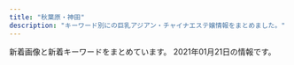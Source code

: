```yaml
---
title: "秋葉原・神田"
description: "キーワード別にの巨乳アジアン・チャイナエステ嬢情報をまとめました。"
---
```


新着画像と新着キーワードをまとめています。
2021年01月21日の情報です。

<DmmAffiliateIns />
<KeywordTable
  shops={
    [
    {
        "img_links": [
            "http://ziya7788.info/images/top-1_07.jpg",
            "http://ziya7788.info/images/top-1_03.jpg",
            "http://ziya7788.info/images/top-1_05.jpg",
            "http://ziya7788.info/images/top-news.jpg",
            "http://ziya7788.info/images/top-munu-1_01.jpg",
            "http://ziya7788.info/images/i-4.jpg",
            "http://ziya7788.info/images/staff-img.jpg",
            "http://ziya7788.info/images/top-1_06.jpg",
            "http://ziya7788.info/images/top-munu-1_04.jpg",
            "http://ziya7788.info/images/top-munu-1_05.jpg",
            "http://ziya7788.info/images/top-1_09.jpg",
            "http://ziya7788.info/images/top-munu-1_03.jpg",
            "http://ziya7788.info/images/i-1.jpg",
            "http://ziya7788.info/images/top-munu-1_02.jpg",
            "http://ziya7788.info/images/i-6.jpg",
            "http://ziya7788.info/images/top-1_04.jpg",
            "http://ziya7788.info/images/index_qr.jpg",
            "http://ziya7788.info/images/i-5.jpg",
            "http://ziya7788.info/images/top-1_08.jpg",
            "http://ziya7788.info/images/i-2.jpg",
            "http://ziya7788.info/images/top-1_01.jpg",
            "http://ziya7788.info/images/top-1_02.jpg",
            "http://ziya7788.info/images/i-3.jpg",
            "http://ziya7788.info/images/top-munu-1_06.jpg",
            "http://ziya7788.info/images/top-img.jpg"
        ],
        "name": "\u5409\u96c5",
        "station": "JR\u79cb\u8449\u539f\u99c5\u662d\u548c\u901a\u308a\u53e3",
        "url": "http://ziya7788.info/",
        "keywords": {}
    },
    {
        "img_links": [
            "http://refresh-salon.tokyo/images/st/st_nana.jpg",
            "http://refresh-salon.tokyo/images/st/st_mei.jpg",
            "http://refresh-salon.tokyo/images/st/st_risa.jpg",
            "http://refresh-salon.tokyo/images/st/st_momo.jpg",
            "http://refresh-salon.tokyo/images/st/st_rin.jpg",
            "http://refresh-salon.tokyo/images/st/st_mariko.jpg",
            "http://refresh-salon.tokyo/images/st/st_junko.jpg",
            "http://refresh-salon.tokyo/images/st/st_aiko.jpg",
            "http://refresh-salon.tokyo/images/st/st_miko.jpg",
            "http://refresh-salon.tokyo/images/st/st_saya.jpg",
            "http://refresh-salon.tokyo/images/st/st_koko.jpg",
            "http://refresh-salon.tokyo/images/img/wanted.jpg",
            "http://refresh-salon.tokyo/images/st/st_anna.jpg",
            "http://refresh-salon.tokyo/images/topimage/main2.jpg"
        ],
        "station": "JR\u795e\u7530\u99c5\u897f\u53e3",
        "url": "http://refresh-salon.tokyo/",
        "keywords": {
            "E": 1,
            "D": 10,
            "G": 1,
            "C": 41
        },
        "name": "\u3082\u307f\u697d"
    },
    {
        "img_links": [
            "http://esute-kanda.tokyo/images/st/st_riri.jpg",
            "http://esute-kanda.tokyo/images/top2.png",
            "http://esute-kanda.tokyo/images/st/st_yuuka.jpg",
            "http://esute-kanda.tokyo/images/st/st_ryo.jpg",
            "http://esute-kanda.tokyo/images/st/st_rui.jpg",
            "http://esute-kanda.tokyo/images/st/st_sara.jpg",
            "http://esute-kanda.tokyo/images/st/st_nanami.jpg",
            "http://esute-kanda.tokyo/images/access/ac_photo.jpg",
            "http://esute-kanda.tokyo/images/st/st_yuyu.jpg",
            "http://esute-kanda.tokyo/images/st/st_jennie.jpg",
            "http://esute-kanda.tokyo/images/st/st_natsu.jpg",
            "http://esute-kanda.tokyo/images/st/st_ran.jpg",
            "http://esute-kanda.tokyo/images/st/st_kanon.jpg",
            "http://esute-kanda.tokyo/images/st/st_jennie2.jpg",
            "http://esute-kanda.tokyo/images/top.png",
            "http://esute-kanda.tokyo/images/st/st_riko.jpg",
            "http://esute-kanda.tokyo/images/st/st_mariko.jpg",
            "http://esute-kanda.tokyo/images/st/st_mao.jpg",
            "http://esute-kanda.tokyo/images/st/st_suzu.jpg",
            "http://esute-kanda.tokyo/images/st/st_yuki.jpg",
            "http://esute-kanda.tokyo/images/st/st_sakura.jpg",
            "http://esute-kanda.tokyo/images/st/st_ayaka.jpg",
            "http://esute-kanda.tokyo/images/st/st_moka.jpg",
            "http://esute-kanda.tokyo/images/st/st_momo.jpg",
            "http://esute-kanda.tokyo/images/st/st_yaya.jpg"
        ],
        "keywords": {
            "F": 7,
            "\u80f8": 1,
            "E": 3,
            "\u7206\u4e73": 3,
            "C": 18,
            "D": 9,
            "\u4e73": 3,
            "G": 3
        },
        "name": "\u8336\u8336",
        "url": "http://esute-kanda.tokyo/",
        "station": "\u795e\u7530\u99c5\u897f\u53e3"
    },
    {
        "keywords": {
            "C": 20,
            "E": 7,
            "D": 7,
            "86": 3,
            "85": 2,
            "84": 3,
            "87": 6,
            "88": 3
        },
        "station": "\u6d45\u8349\u6a4b\u99c5",
        "img_links": [
            "http://yume-massage.info/sp/img/s4.jpg",
            "http://yume-massage.info/img/xmas.png",
            "http://yume-massage.info/img/sta6.jpg",
            "http://yume-massage.info/img/s4.jpg",
            "http://yume-massage.info/img/sta7.jpg",
            "http://yume-massage.info/img/sta9.jpg",
            "http://yume-massage.info/sp/img/botton.jpg",
            "http://yume-massage.info/sp/img/pic.jpg",
            "http://yume-massage.info/sp/img/t-r.jpg",
            "http://yume-massage.info/img/sta8.jpg",
            "http://yume-massage.info/img/st7.jpg",
            "http://yume-massage.info/sp/img/p-9.jpg",
            "http://yume-massage.info/img/st4.jpg",
            "http://yume-massage.info/sp/img/s7.jpg",
            "http://yume-massage.info/sp/img/s1.jpg",
            "http://yume-massage.info/img/r9.jpg",
            "http://yume-massage.info/sp/img/p-6.jpg",
            "http://yume-massage.info/sp/img/add.jpg",
            "http://yume-massage.info/sp/img/pc.jpg",
            "http://yume-massage.info/sp/img/s10.jpg",
            "http://yume-massage.info/sp/img/tel.jpg",
            "http://yume-massage.info/sp/img/s9.jpg",
            "http://yume-massage.info/img/head2.jpg",
            "http://yume-massage.info/img/s9.jpg",
            "http://yume-massage.info/sp/img/cam.jpg",
            "http://yume-massage.info/img/st06.jpg",
            "http://yume-massage.info/img/sta1.jpg",
            "http://yume-massage.info/img/st3.jpg",
            "http://yume-massage.info/sp/img/p-10.jpg",
            "http://yume-massage.info/sp/img/sys.jpg",
            "http://yume-massage.info/img/sta4.jpg",
            "http://yume-massage.info/img/s7.jpg",
            "http://yume-massage.info/sp/img/time.jpg",
            "http://yume-massage.info/img/s1.jpg",
            "http://yume-massage.info/img/st9.jpg",
            "http://yume-massage.info/img/s8.jpg",
            "http://yume-massage.info/img/nos.jpg",
            "http://yume-massage.info/sp/img/add2.jpg",
            "http://yume-massage.info/sp/img/s8.jpg",
            "http://yume-massage.info/img/st10.jpg",
            "http://yume-massage.info/sp/img/kan.jpg",
            "http://yume-massage.info/img/st5.jpg",
            "http://yume-massage.info/sp/img/t-s.jpg",
            "http://yume-massage.info/img/s10.jpg",
            "http://yume-massage.info/img/sta10.jpg",
            "http://yume-massage.info/img/st2.jpg",
            "http://yume-massage.info/img/s6.jpg",
            "http://yume-massage.info/img/st8.jpg",
            "http://yume-massage.info/sp/img/t-t.jpg",
            "http://yume-massage.info/img/head.jpg",
            "http://yume-massage.info/img/kan.jpg",
            "http://yume-massage.info/sp/img/info.jpg",
            "http://yume-massage.info/img/st6.jpg",
            "http://yume-massage.info/sp/img/s6.jpg",
            "http://yume-massage.info/img/st1.jpg",
            "http://yume-massage.info/sp/img/t-o.jpg",
            "http://yume-massage.info/img/mo.png",
            "http://yume-massage.info/sp/img/t-a.jpg",
            "http://yume-massage.info/sp/img/tit.jpg",
            "http://yume-massage.info/img/botton.jpg"
        ],
        "name": "\u5922",
        "url": "http://yume-massage.info/"
    },
    {
        "url": "http://yu-ai.work/",
        "station": "JR\u79cb\u8449\u539f\u99c5\u662d\u548c\u901a\u308a\u53e3",
        "keywords": {
            "87": 3,
            "86": 3,
            "84": 3,
            "E": 3,
            "C": 24,
            "D": 24,
            "85": 24
        },
        "name": "\u7652\u611b",
        "img_links": [
            "http://yu-ai.work/sp/img/sta14.jpg",
            "http://yu-ai.work/sp/img/cam.jpg",
            "http://yu-ai.work/img/sta12.jpg",
            "http://yu-ai.work/sp/img/t-r.jpg",
            "http://yu-ai.work/sp/img/p20.jpg",
            "http://yu-ai.work/img/st014.jpg",
            "http://yu-ai.work/sp/img/sta17.jpg",
            "http://yu-ai.work/img/sc12.jpg",
            "http://yu-ai.work/img/st009.jpg",
            "http://yu-ai.work/img/sta10.jpg",
            "http://yu-ai.work/sp/img/pic.jpg",
            "http://yu-ai.work/img/st17.jpg",
            "http://yu-ai.work/sp/img/acc1.jpg",
            "http://yu-ai.work/sp/img/tit.jpg",
            "http://yu-ai.work/img/st0013.jpg",
            "http://yu-ai.work/sp/img/tel.jpg",
            "http://yu-ai.work/sp/img/t-a.jpg",
            "http://yu-ai.work/img/nos.jpg",
            "http://yu-ai.work/img/sta19.jpg",
            "http://yu-ai.work/img/st018.jpg",
            "http://yu-ai.work/sp/img/t-o.jpg",
            "http://yu-ai.work/img/st14.jpg",
            "http://yu-ai.work/sp/img/add.jpg",
            "http://yu-ai.work/img/sc10.jpg",
            "http://yu-ai.work/img/st9.jpg",
            "http://yu-ai.work/sp/img/botton.jpg",
            "http://yu-ai.work/img/sta20.jpg",
            "http://yu-ai.work/img/sta15.jpg",
            "http://yu-ai.work/sp/img/sta15.jpg",
            "http://yu-ai.work/img/acc1.jpg",
            "http://yu-ai.work/img/sta16.jpg",
            "http://yu-ai.work/img/st019.jpg",
            "http://yu-ai.work/sp/img/acc3.jpg",
            "http://yu-ai.work/img/sc15.jpg",
            "http://yu-ai.work/sp/img/sta16.jpg",
            "http://yu-ai.work/sp/img/sta20.jpg",
            "http://yu-ai.work/img/sc13.jpg",
            "http://yu-ai.work/img/st010.jpg",
            "http://yu-ai.work/sp/img/p17.jpg",
            "http://yu-ai.work/sp/img/p19.jpg",
            "http://yu-ai.work/sp/img/acc2.jpg",
            "http://yu-ai.work/img/sc20.jpg",
            "http://yu-ai.work/img/botton.jpg",
            "http://yu-ai.work/img/sta9.jpg",
            "http://yu-ai.work/img/sta13.jpg",
            "http://yu-ai.work/img/st12.jpg",
            "http://yu-ai.work/sp/img/sys.jpg",
            "http://yu-ai.work/img/st20.jpg",
            "http://yu-ai.work/img/sta18.jpg",
            "http://yu-ai.work/img/st0012.jpg",
            "http://yu-ai.work/img/sc16.jpg",
            "http://yu-ai.work/img/acc2.jpg",
            "http://yu-ai.work/img/st09.jpg",
            "http://yu-ai.work/img/fla.jpg",
            "http://yu-ai.work/img/head.jpg",
            "http://yu-ai.work/img/sta14.jpg",
            "http://yu-ai.work/img/sc17.jpg",
            "http://yu-ai.work/img/st13.jpg",
            "http://yu-ai.work/sp/img/sta13.jpg",
            "http://yu-ai.work/sp/img/pc.jpg",
            "http://yu-ai.work/img/st015.jpg",
            "http://yu-ai.work/img/acc3.jpg",
            "http://yu-ai.work/img/st012.jpg",
            "http://yu-ai.work/img/st15.jpg",
            "http://yu-ai.work/sp/img/p18.jpg",
            "http://yu-ai.work/sp/img/sta10.jpg",
            "http://yu-ai.work/sp/img/t-t.jpg",
            "http://yu-ai.work/img/st013.jpg",
            "http://yu-ai.work/sp/img/sta9.jpg",
            "http://yu-ai.work/sp/img/time.jpg",
            "http://yu-ai.work/img/sc9.jpg",
            "http://yu-ai.work/img/st19.jpg",
            "http://yu-ai.work/sp/img/sta12.jpg",
            "http://yu-ai.work/img/st10.jpg",
            "http://yu-ai.work/img/sta17.jpg",
            "http://yu-ai.work/img/sc14.jpg",
            "http://yu-ai.work/sp/img/sta19.jpg",
            "http://yu-ai.work/sp/img/sta18.jpg",
            "http://yu-ai.work/img/st020.jpg",
            "http://yu-ai.work/sp/img/info.jpg",
            "http://yu-ai.work/img/sc18.jpg",
            "http://yu-ai.work/sp/img/t-s.jpg",
            "http://yu-ai.work/img/st16.jpg",
            "http://yu-ai.work/img/st18.jpg",
            "http://yu-ai.work/img/men-es-ran.jpg",
            "http://yu-ai.work/img/sc19.jpg"
        ]
    },
    {
        "name": "\u96a0\u308c\u5bb6",
        "img_links": [
            "http://jasmine-massage.info/i/img/st193.jpg",
            "http://jasmine-massage.info/img/st178.jpg",
            "http://jasmine-massage.info/img/st0183.jpg",
            "http://jasmine-massage.info/img/st0179.jpg",
            "http://jasmine-massage.info/img/sta193.jpg",
            "http://jasmine-massage.info/img/st189.jpg",
            "http://jasmine-massage.info/img/st174.jpg",
            "http://jasmine-massage.info/i/img/sta190.jpg",
            "http://jasmine-massage.info/img/st183.jpg",
            "http://jasmine-massage.info/img/botton.jpg",
            "http://jasmine-massage.info/i/img/r1.jpg",
            "http://jasmine-massage.info/img/head.jpg",
            "http://jasmine-massage.info/img/st0153.jpg",
            "http://jasmine-massage.info/img/st188.jpg",
            "http://jasmine-massage.info/img/st0193.jpg",
            "http://jasmine-massage.info/i/img/sta193.jpg",
            "http://jasmine-massage.info/i/img/sta188.jpg",
            "http://jasmine-massage.info/img/st179.jpg",
            "http://jasmine-massage.info/i/img/r3.jpg",
            "http://jasmine-massage.info/img/st175.jpg",
            "http://jasmine-massage.info/img/st0177.jpg",
            "http://jasmine-massage.info/img/s188.jpg",
            "http://jasmine-massage.info/img/s193.jpg",
            "http://jasmine-massage.info/img/st186.jpg",
            "http://jasmine-massage.info/img/st0190.jpg",
            "http://jasmine-massage.info/i/img/r4.jpg",
            "http://jasmine-massage.info/img/mo.png",
            "http://jasmine-massage.info/img/s190.jpg",
            "http://jasmine-massage.info/img/nos.jpg",
            "http://jasmine-massage.info/img/st0175.jpg",
            "http://jasmine-massage.info/img/sta190.jpg",
            "http://jasmine-massage.info/img/st153.jpg",
            "http://jasmine-massage.info/img/st0174.jpg",
            "http://jasmine-massage.info/img/st0188.jpg",
            "http://jasmine-massage.info/img/sta188.jpg",
            "http://jasmine-massage.info/i/img/r2.jpg",
            "http://jasmine-massage.info/img/st193.jpg",
            "http://jasmine-massage.info/img/st177.jpg",
            "http://jasmine-massage.info/img/st187.jpg",
            "http://jasmine-massage.info/img/sj.jpg"
        ],
        "keywords": {
            "85": 1,
            "88": 2,
            "87": 6,
            "86": 8,
            "C": 24,
            "D": 13
        },
        "url": "http://jasmine-massage.info/",
        "station": "JR\u79cb\u8449\u539f\u99c5\u662d\u548c\u901a\u308a\u53e3"
    },
    {
        "img_links": [
            "http://yudokoro.xyz/images/st/st_ai.jpg",
            "http://yudokoro.xyz/images/concept.jpg",
            "http://yudokoro.xyz/images/st/st_miho.jpg",
            "http://yudokoro.xyz/images/header_main_visual2.jpg",
            "http://yudokoro.xyz/images/news_image.jpg",
            "http://yudokoro.xyz/images/campaign.jpg",
            "http://yudokoro.xyz/images/header_main_visual1.jpg",
            "http://yudokoro.xyz/images/header_main_visual3.jpg",
            "http://yudokoro.xyz/images/st/st_momoka.jpg",
            "http://yudokoro.xyz/images/st/st_yuyu.jpg",
            "http://yudokoro.xyz/images/st/st_ana.jpg",
            "http://yudokoro.xyz/images/st/st_yumi.jpg",
            "http://yudokoro.xyz/images/st/st_rena.jpg",
            "http://yudokoro.xyz/images/st/st_koko.jpg",
            "http://yudokoro.xyz/images/st/st_ao.jpg",
            "http://yudokoro.xyz/images/st/st_miro.jpg",
            "http://yudokoro.xyz/images/st/st_maya.jpg",
            "http://yudokoro.xyz/images/header_img.png",
            "http://yudokoro.xyz/images/st/st_rara.jpg"
        ],
        "keywords": {
            "E": 47,
            "G": 22,
            "C": 47,
            "D": 144,
            "F": 25
        },
        "station": "JR\u795e\u7530\u99c5\u5317\u53e3",
        "name": "\u7652\u51e6\uff5e\u3086\u3069\u3053\u308d",
        "url": "http://yudokoro.xyz/"
    },
    {
        "name": "\u5065\u5eb7\u574a",
        "url": "http://kenkoubo.link",
        "img_links": [
            "http://es-tsudanuma.com/wp-content/uploads/2016/10/massage-de_88_31.jpg",
            "http://kenkoubo.link/wp-content/themes/template-salon2/images/pickup-frame.png",
            "http://kenkoubo.link/wp-content/themes/template-salon2/images/slider1.jpg",
            "http://kenkoubo.link/wp-content/themes/template-salon2/images/info2.png",
            "http://kenkoubo.link/wp-content/uploads/2017/03/08-250x375.jpg",
            "http://kenkoubo.link/wp-content/themes/template-salon2/images/telm.png",
            "http://kenkoubo.link/wp-content/uploads/2017/03/05.jpg",
            "http://kenkoubo.link/wp-content/uploads/2020/11/yuko_image_syusei-1-250x375.jpg",
            "http://kenkoubo.link/wp-content/uploads/2017/03/08-2.jpg",
            "http://kenkoubo.link/wp-content/uploads/2017/03/08a.jpg",
            "https://www.mens-anavi.com/img/mens-esthe1.png",
            "http://kenkoubo.link/wp-content/themes/template-salon2/images/news-ttl.png",
            "http://kenkoubo.link/wp-content/uploads/2019/05/ai_image_1_syusei-250x375.jpeg",
            "http://kenkoubo.link/wp-content/themes/template-salon2/images/info.png",
            "http://kenkoubo.link/wp-content/uploads/2019/05/ai_image_1_syusei-900x1600.jpeg",
            "http://kenkoubo.link/wp-content/themes/template-salon2/images/camp-bnr2.png",
            "http://kenkoubo.link/wp-content/uploads/2019/05/rin_image_1_syusei-250x375.jpeg",
            "http://kenkoubo.link/wp-content/themes/template-salon2/images/camp-bnr.png",
            "http://kenkoubo.link/wp-content/uploads/2017/03/09.jpg",
            "http://kenkoubo.link/wp-content/uploads/2017/03/05-1.jpg",
            "http://kenkoubo.link/wp-content/uploads/2019/05/rin_image_1_syusei-900x1600.jpeg",
            "http://kenkoubo.link/wp-content/uploads/2020/11/yuko_image_syusei-1.jpg",
            "http://kenkoubo.link/wp-content/themes/template-salon2/images/camp-bnr3.png",
            "http://kenkoubo.link/wp-content/themes/template-salon2/images/camp-bnr4.png",
            "http://kenkoubo.link/wp-content/uploads/2017/03/03-1-250x375.jpg",
            "http://kenkoubo.link/wp-content/uploads/2017/03/05a.jpg",
            "http://kenkoubo.link/wp-content/uploads/2017/03/05-1-250x375.jpg",
            "http://kenkoubo.link/wp-content/uploads/2017/03/07-1.jpg",
            "http://kenkoubo.link/wp-content/themes/template-salon2/images/03.jpg",
            "http://kenkoubo.link/wp-content/themes/template-salon2/images/pickup-ttl.png",
            "http://kenkoubo.link/wp-content/themes/template-salon2/images/08.jpg",
            "http://kenkoubo.link/wp-content/uploads/2017/03/03-1.jpg",
            "http://kenkoubo.link/wp-content/uploads/2017/03/08.jpg",
            "http://kenkoubo.link/wp-content/themes/template-salon2/images/05.jpg"
        ],
        "keywords": {
            "88": 4,
            "90": 2,
            "89": 4,
            "C": 6,
            "85": 2,
            "D": 6
        },
        "station": "JR\u795e\u7530\u99c5\u5317\u53e3"
    },
    {
        "url": "http://ainsel.tyo.ac/",
        "keywords": {
            "85": 7,
            "83": 7,
            "D": 21,
            "88": 7,
            "81": 7,
            "C": 21,
            "87": 7,
            "86": 7,
            "E": 7,
            "82": 14
        },
        "img_links": [
            "http://ainsel.tyo.ac/images/s_staff.png",
            "http://ainsel.tyo.ac/photos/sites/50/2020/10/2020100307023490.jpg",
            "http://ainsel.tyo.ac/images/news.png",
            "http://ainsel.tyo.ac/images/room2.jpg",
            "http://ainsel.tyo.ac/photos/sites/50/2020/09/2020091109200314.jpg",
            "http://ainsel.tyo.ac/images/room1.jpg",
            "http://ainsel.tyo.ac/images/s3.jpg",
            "http://ainsel.tyo.ac/images/s1.jpg",
            "http://ainsel.tyo.ac/images/room4.jpg",
            "http://ainsel.tyo.ac/photos/sites/50/2020/09/2020091109212779.jpg",
            "http://ainsel.tyo.ac/images/mobile.jpg",
            "http://ainsel.tyo.ac/images/room3.jpg",
            "http://ainsel.tyo.ac/photos/sites/50/2020/09/2020091109302586.jpg",
            "http://ainsel.tyo.ac/images/top.png",
            "http://ainsel.tyo.ac/photos/sites/50/2020/09/2020091109303095.jpg",
            "http://ainsel.tyo.ac/images/staff0.jpg",
            "http://ainsel.tyo.ac/photos/sites/50/2020/09/2020091109302142.jpg"
        ],
        "station": "JR\u6d45\u8349\u6a4b\u99c5\u6771\u53e3",
        "name": "Ainsel\u30fb\u30a8\u30a4\u30f3\u30bb\u30eb"
    },
    {
        "url": "http://www.lovegarden-s.info/",
        "name": "\u30e9\u30d6\u30ac\u30fc\u30c7\u30f3",
        "img_links": [
            "http://www.lovegarden-s.info/img/re2.png",
            "http://www.lovegarden-s.info/photo/202002/15809557251246469135.jpg",
            "http://www.lovegarden-s.info/photo/home/8341599896251.jpg",
            "http://www.lovegarden-s.info/photo/home/4781579678186.jpg",
            "http://www.lovegarden-s.info/img/staff.png",
            "http://www.lovegarden-s.info/photo/201912/15762826581589257136.jpeg",
            "http://www.lovegarden-s.info/photo/home/1071580955755.jpg",
            "http://www.lovegarden-s.info/img/info.png",
            "http://www.lovegarden-s.info/photo/201602/1455104915985663806.jpg",
            "http://www.lovegarden-s.info/photo/201602/14547356612012610027.jpg",
            "http://www.lovegarden-s.info/photo/home/4831576458331.jpg",
            "http://www.lovegarden-s.info/photo/home/8951576457983.jpg",
            "http://www.lovegarden-s.info/img/img1.png",
            "http://www.lovegarden-s.info/photo/202001/15796781601253232552.jpg",
            "http://www.lovegarden-s.info/photo/201912/15762841361405259657.png",
            "http://www.lovegarden-s.info/photo/home/8651455104921.jpg",
            "http://www.lovegarden-s.info/photo/home/4231542036212.jpg",
            "http://www.lovegarden-s.info/img/top.png",
            "http://www.lovegarden-s.info/photo/home/9601430403087.jpg",
            "http://www.lovegarden-s.info/img/link.png",
            "http://www.lovegarden-s.info/photo/201912/15764583101976861511.jpg",
            "http://www.lovegarden-s.info/photo/home/9871580969716.jpg",
            "http://www.lovegarden-s.info/photo/201811/15420361921270089007.jpg",
            "http://www.lovegarden-s.info/img/pic_info.png",
            "http://www.lovegarden-s.info/img/img2.png",
            "http://www.lovegarden-s.info/photo/home/7251576458086.jpg",
            "http://www.lovegarden-s.info/photo/202009/15998962431272351164.jpeg",
            "http://www.lovegarden-s.info/photo/201504/1430403080602083079.jpg",
            "http://www.lovegarden-s.info/img/return.png",
            "http://www.lovegarden-s.info/photo/home/8901454735680.jpg",
            "http://www.lovegarden-s.info/photo/202002/1580969705245014003.jpeg"
        ],
        "station": "JR\u79cb\u8449\u539f\u99c5\u662d\u548c\u901a\u308a\u53e3",
        "keywords": {
            "87": 8,
            "E": 2,
            "D": 18,
            "85": 6,
            "86": 4,
            "89": 4
        }
    },
    {
        "station": "JR\u795e\u7530\u99c5\u897f\u53e3",
        "img_links": [
            "http://chou-massage.work/img/botton.jpg",
            "http://chou-massage.work/img/fla-1.jpg",
            "http://chou-massage.work/img/st3.jpg",
            "http://chou-massage.work/img/st1.jpg",
            "http://chou-massage.work/img/sta2.jpg",
            "http://chou-massage.work/sp/img/fla-2.jpg",
            "http://chou-massage.work/sp/img/st2.jpg",
            "http://chou-massage.work/img/sta3.jpg",
            "http://chou-massage.work/sp/img/fla-3.jpg",
            "http://chou-massage.work/img/sta1.jpg",
            "http://chou-massage.work/sp/img/st4.jpg",
            "http://chou-massage.work/sp/img/st3.jpg",
            "http://chou-massage.work/img/nos.jpg",
            "http://chou-massage.work/sp/img/botton.jpg",
            "http://chou-massage.work/img/fla-2.jpg",
            "http://chou-massage.work/img/st4.jpg",
            "http://chou-massage.work/sp/img/fla-1.jpg",
            "http://chou-massage.work/img/fla-3.jpg",
            "http://chou-massage.work/sp/img/sta3.jpg",
            "http://chou-massage.work/img/sta4.jpg",
            "http://chou-massage.work/sp/img/nos.jpg",
            "http://chou-massage.work/img/st2.jpg",
            "http://chou-massage.work/sp/img/sta1.jpg",
            "http://chou-massage.work/sp/img/sta4.jpg",
            "http://chou-massage.work/img/mo.png",
            "http://chou-massage.work/img/acc.jpg",
            "http://chou-massage.work/sp/img/st1.jpg",
            "http://chou-massage.work/sp/img/sta2.jpg",
            "http://chou-massage.work/sp/img/acc.jpg",
            "http://chou-massage.work/sp/img/mo.png"
        ],
        "url": "http://chou-massage.work/",
        "keywords": {
            "D": 10,
            "E": 6,
            "87": 6,
            "86": 8,
            "C": 22,
            "85": 2
        },
        "name": "\u8776"
    },
    {
        "url": "http://nene-kanda.net/index.html",
        "name": "NeNe\uff5e\u30cd\u30cd\uff5e",
        "keywords": {
            "F": 4,
            "C": 36,
            "E": 4,
            "D": 12
        },
        "img_links": [
            "http://nene-kanda.net/images/share/tel.png",
            "http://nene-kanda.net/images/st/st_mimi.jpg",
            "http://nene-kanda.net/images/st/st_miki.jpg",
            "http://nene-kanda.net/images/share/pagetop.png",
            "http://nene-kanda.net/images/st/st_hitomi.jpg",
            "http://nene-kanda.net/images/1.jpg",
            "http://nene-kanda.net/images/2.jpg",
            "http://nene-kanda.net/images/topimage/topimage.jpg",
            "http://nene-kanda.net/images/4.jpg",
            "http://nene-kanda.net/images/share/sptel.png",
            "http://nene-kanda.net/images/st/st_ruru.jpg",
            "http://nene-kanda.net/images/st/st_mie.jpg",
            "http://nene-kanda.net/images/topimage/subimage.jpg",
            "http://nene-kanda.net/images/3.jpg",
            "http://nene-kanda.net/images/st/st_mao.jpg",
            "http://nene-kanda.net/images/st/st_saki.jpg"
        ],
        "station": "JR\u795e\u7530\u99c5\u5317\u53e3"
    },
    {
        "station": "JR\u795e\u7530\u99c5\u5317\u53e3",
        "name": "\u30cf\u30d4\u30cd\u30b9",
        "img_links": [
            "http://loman.ies.fun/photos/sites/33/2020/03/2020032611153250.jpg",
            "http://loman.ies.fun/photos/sites/33/2020/03/2020032611581578.jpg",
            "http://loman.ies.fun/images/room2.jpg",
            "http://loman.ies.fun/images/top.png",
            "http://loman.ies.fun/photos/sites/33/2020/03/2020032611443518.jpg",
            "http://loman.ies.fun/images/s_news.png",
            "http://loman.ies.fun/photos/sites/33/2020/03/2020032611565613.jpg",
            "http://loman.ies.fun/photos/sites/33/2020/03/202003261151446.jpg",
            "http://loman.ies.fun/photos/sites/33/2020/03/2020032611445837.jpg",
            "http://loman.ies.fun/photos/sites/33/2020/03/202003261138067.jpg",
            "http://loman.ies.fun/photos/sites/33/2020/03/2020032611522152.jpg",
            "http://loman.ies.fun/photos/sites/33/2020/03/202003261200240.jpg",
            "http://loman.ies.fun/photos/sites/33/2020/03/2020032611445885.jpg",
            "http://loman.ies.fun/images/girl-z1.jpg",
            "http://loman.ies.fun/images/girl-z2.jpg",
            "http://loman.ies.fun/photos/sites/33/2020/03/2020032611553428.jpg",
            "http://loman.ies.fun/photos/sites/33/2020/08/2020081913260795.jpg",
            "http://loman.ies.fun/images/room3.jpg",
            "http://loman.ies.fun/photos/sites/33/2020/03/2020032611565659.jpg",
            "http://loman.ies.fun/images/s_pick.png",
            "http://loman.ies.fun/photos/sites/33/2020/03/2020032611562755.jpg",
            "http://loman.ies.fun/images/room4.jpg",
            "http://loman.ies.fun/photos/sites/33/2020/03/2020032611511046.jpg",
            "http://loman.ies.fun/images/mobile.jpg",
            "http://loman.ies.fun/images/room1.jpg",
            "http://loman.ies.fun/photos/sites/33/2020/03/2020032611565587.jpg",
            "http://loman.ies.fun/photos/sites/33/2020/03/2020032611581687.jpg",
            "http://loman.ies.fun/photos/sites/33/2020/03/2020032612000446.jpg",
            "http://loman.ies.fun/photos/sites/33/2020/03/202003261158439.jpg",
            "http://loman.ies.fun/photos/sites/33/2020/03/2020032611584396.jpg",
            "http://loman.ies.fun/images/s_staff.png",
            "http://loman.ies.fun/photos/sites/33/2020/03/2020032611555543.jpg"
        ],
        "url": "http://loman.ies.fun/",
        "keywords": {
            "85": 5,
            "83": 2,
            "89": 1,
            "86": 8,
            "E": 4,
            "87": 4,
            "88": 1,
            "C": 33,
            "D": 11
        }
    },
    {
        "img_links": [
            "http://rakuen.weblog.tc/sys1.jpg",
            "http://rakuen.weblog.tc/2/uploadimg/1607661251.jpg",
            "http://rakuen.weblog.tc/sys2.jpg",
            "http://rakuen.weblog.tc/news.jpg",
            "http://rakuen.weblog.tc/2/uploadimg/1587527299.jpg",
            "http://rakuen.weblog.tc/2/uploadimg/1610606104.jpg",
            "http://rakuen.weblog.tc/2/uploadimg/1608816747.jpg",
            "http://rakuen.weblog.tc/int1.png",
            "http://rakuen.weblog.tc/2/uploadimg/1610606335.jpg",
            "http://rakuen.weblog.tc/2/uploadimg/1604372331.jpg",
            "http://rakuen.weblog.tc/staff_t.jpg",
            "http://rakuen.weblog.tc/s1.png",
            "http://rakuen.weblog.tc/2/uploadimg/1591787978.jpg",
            "http://rakuen.weblog.tc/2/uploadimg/1597806778.jpg",
            "http://rakuen.weblog.tc/2/uploadimg/1587527512.jpg",
            "http://rakuen.weblog.tc/head.jpg"
        ],
        "keywords": {
            "E": 3,
            "86": 3,
            "90": 1,
            "85": 2,
            "87": 1,
            "D": 3
        },
        "url": "http://rakuen.weblog.tc/",
        "station": "JR\u79cb\u8449\u539f\u99c5\u662d\u548c\u901a\u308a\u53e3",
        "name": "\u697d\u5712"
    },
    {
        "url": "https://kanda-massage.com/",
        "img_links": [
            "https://kanda-massage.com/images/bnr_160_45.png",
            "https://kanda-massage.com/images/bnr_468_60.png",
            "https://kanda-massage.com/images_staff/188/11171243367.jpg",
            "https://kanda-massage.com/images/new_girl.png",
            "https://kanda-massage.com/images_banner/11111638218.jpg",
            "https://kanda-massage.com/images_staff/174/09141719557.jpg",
            "https://kanda-massage.com/images/img_header.png",
            "https://kanda-massage.com/images_staff/174/091416423686.jpg",
            "https://kanda-massage.com/images/btn_magazine.png",
            "https://kanda-massage.com/images_staff/181/091417192853.jpg",
            "https://kanda-massage.com/images_topics/images/1gal.png",
            "https://kanda-massage.com/images_staff/190/101520025592.jpg",
            "https://kanda-massage.com/images/btn_next.png",
            "https://kanda-massage.com/images/footer_mobile.png",
            "https://kanda-massage.com/images_staff/194/12181019056.jpg",
            "https://kanda-massage.com/images/corona.jpg",
            "https://kanda-massage.com/images_banner/111517235762.jpg",
            "https://kanda-massage.com/images_topics/images/12gal.png",
            "https://kanda-massage.com/images/no_image.jpg",
            "https://kanda-massage.com/images_staff/191/111612091561.jpg",
            "https://kanda-massage.com/images/bnr_200_40.png",
            "https://kanda-massage.com/images_staff/184/113019080934.jpg",
            "https://kanda-massage.com/images_banner/111713262692.jpg",
            "https://kanda-massage.com/images_banner/111517152351.jpg",
            "https://kanda-massage.com/images_staff/182/101020585487.jpg",
            "https://kanda-massage.com/images/btn_back.png",
            "https://kanda-massage.com/images_staff/193/112917122759.jpg",
            "https://kanda-massage.com/images_staff/167/101810131159.jpg",
            "https://kanda-massage.com/images/icon_new.png",
            "https://kanda-massage.com/images/img_concept_01.png",
            "https://kanda-massage.com/images_staff/182/101020584790.jpg",
            "https://kanda-massage.com/images/vis_castframe_02.png",
            "https://kanda-massage.com/images/koko_468x60.png",
            "https://kanda-massage.com/images_staff/183/091910451054.jpg",
            "https://kanda-massage.com/images/bnr_88_31.png",
            "https://kanda-massage.com/images/info_txt.png",
            "https://kanda-massage.com/images_banner/112217520437.jpg",
            "https://kanda-massage.com/images_staff/175/111615335228.jpg"
        ],
        "keywords": {
            "85": 3,
            "D": 3,
            "F": 3,
            "C": 4,
            "E": 2,
            "88": 1,
            "87": 2,
            "86": 2,
            "83": 2,
            "84": 2
        },
        "station": "JR\u795e\u7530\u99c5\u6771\u53e3",
        "name": "\u30d3\u30fc\u30c1\u306e\u85ab"
    },
    {
        "keywords": {
            "D": 16,
            "84": 4,
            "86": 8,
            "85": 8,
            "82": 4,
            "87": 4,
            "E": 8,
            "88": 4,
            "C": 8
        },
        "station": "JR\u79cb\u8449\u539f\u99c5\u96fb\u6c17\u8857\u53e3",
        "url": "http://aroma-est.biz/",
        "name": "\u79cb\u9e97\uff5e\u3057\u3085\u3046\u308c\u3044\uff5e",
        "img_links": [
            "http://aroma-est.biz/images/cg031.jpg",
            "http://aroma-est.biz/images/cg05.jpg",
            "http://aroma-est.biz/images/cg02.jpg",
            "http://aroma-est.biz/images/enterbb.png",
            "http://aroma-est.biz/images/rsubt5.png",
            "http://aroma-est.biz/images/b-tel.png",
            "http://aroma-est.biz/images/b-online.png",
            "http://aroma-est.biz/images/cg08.jpg",
            "http://aroma-est.biz/images/enter2.jpg",
            "http://aroma-est.biz/images/cg012.jpg",
            "http://aroma-est.biz/images/cg03.jpg",
            "http://aroma-est.biz/images/m4.jpg",
            "http://aroma-est.biz/images/cg051.jpg",
            "http://aroma-est.biz/images/tel2.png",
            "http://aroma-est.biz/images/rsubt1.png",
            "http://aroma-est.biz/images/rsubt2.png",
            "http://aroma-est.biz/images/manga1.jpg",
            "http://aroma-est.biz/images/m3.jpg",
            "http://aroma-est.biz/images/slider-img001.jpg",
            "http://aroma-est.biz/images/slider-img002.jpg",
            "http://aroma-est.biz/images/m2.jpg",
            "http://aroma-est.biz/images/cg06.jpg",
            "http://aroma-est.biz/images/m1.jpg",
            "http://aroma-est.biz/images/cg041.jpg",
            "http://aroma-est.biz/images/rsubt4.png",
            "http://aroma-est.biz/images/cg07.jpg",
            "http://aroma-est.biz/images/manga2.jpg",
            "http://aroma-est.biz/images/cg052.jpg",
            "http://aroma-est.biz/images/rsubt3.png",
            "http://aroma-est.biz/images/cg011.jpg",
            "http://aroma-est.biz/images/cg04.jpg",
            "http://aroma-est.biz/images/cg042.jpg",
            "http://aroma-est.biz/images/enterbt.png",
            "http://aroma-est.biz/images/cg01.jpg",
            "http://aroma-est.biz/images/rsubt7.png",
            "http://aroma-est.biz/images/enter1.png",
            "http://aroma-est.biz/images/m6.jpg",
            "http://aroma-est.biz/images/rsubt6.png"
        ]
    },
    {
        "url": "http://x-akb.info/",
        "station": "JR\u6d45\u8349\u6a4b\u99c5\u6771\u53e3",
        "keywords": {
            "C": 18,
            "D": 10,
            "F": 1,
            "85": 1,
            "87": 5,
            "84": 1,
            "86": 4
        },
        "img_links": [
            "http://x-akb.info/img/p-43.jpg",
            "http://x-akb.info/img/p-42.jpg",
            "http://x-akb.info/img/p-35.jpg",
            "http://x-akb.info/img/st40.jpg",
            "http://x-akb.info/img/t1.jpg",
            "http://x-akb.info/img/p-46.jpg",
            "http://x-akb.info/img/p-34.jpg",
            "http://x-akb.info/img/st050.jpg",
            "http://x-akb.info/img/p-49.jpg",
            "http://x-akb.info/img/p-45.jpg",
            "http://x-akb.info/img/st043.jpg",
            "http://x-akb.info/img/p-40.jpg",
            "http://x-akb.info/img/st45.jpg",
            "http://x-akb.info/img/p-50.jpg",
            "http://x-akb.info/img/p-36.jpg",
            "http://x-akb.info/img/st36.jpg",
            "http://x-akb.info/img/bottom.png",
            "http://x-akb.info/img/st049.jpg",
            "http://x-akb.info/img/st35.jpg",
            "http://x-akb.info/img/nos.jpg",
            "http://x-akb.info/img/st42.jpg",
            "http://x-akb.info/img/t3.jpg",
            "http://x-akb.info/img/p-44.jpg",
            "http://x-akb.info/img/st50.jpg",
            "http://x-akb.info/img/st46.jpg",
            "http://x-akb.info/img/st035.jpg",
            "http://x-akb.info/img/st0043.jpg",
            "http://x-akb.info/img/st0049.jpg",
            "http://x-akb.info/img/st44.jpg",
            "http://asakusabashi.analytics.qlook.net/counter.png",
            "http://x-akb.info/img/st00049.jpg",
            "http://x-akb.info/img/t2.jpg",
            "http://x-akb.info/img/st49.jpg",
            "http://x-akb.info/img/st34.jpg",
            "http://x-akb.info/img/mo.png",
            "http://x-akb.info/img/st0035.jpg"
        ],
        "name": "AKB"
    },
    {
        "keywords": {
            "D": 12,
            "88": 2,
            "86": 14
        },
        "url": "http://yuri.es-relax.info/",
        "name": "\u767e\u5408",
        "station": "JR\u795e\u7530\u99c5\u6771\u53e3",
        "img_links": [
            "http://yuri.es-relax.info/images/hana1.jpg",
            "http://yuri.es-relax.info/images/yuyu1.jpg",
            "http://yuri.es-relax.info/gals/riri1.jpg",
            "http://yuri.es-relax.info/images/bg_header.jpg",
            "http://yuri.es-relax.info/images/nana1.jpg",
            "http://yuri.es-relax.info/images/info5.jpg",
            "http://yuri.es-relax.info/images/nao1.jpg",
            "http://yuri.es-relax.info/images/info3.png",
            "http://yuri.es-relax.info/gals/mimi1.jpg",
            "http://yuri.es-relax.info/gals/yuki1.jpg",
            "http://yuri.es-relax.info/images/sayuri1.jpg"
        ]
    },
    {
        "name": "\u604b\u306e\u65e5",
        "url": "http://esthe-aroma.pink/",
        "keywords": {
            "85": 2,
            "C": 2,
            "86": 4,
            "E": 1,
            "87": 1,
            "D": 4
        },
        "station": "JR\u795e\u7530\u99c5\u6771\u53e3",
        "img_links": [
            "http://esthe-aroma.pink/img/m5.jpg",
            "http://esthe-aroma.pink/img/cg07.jpg",
            "http://esthe-aroma.pink/img/m60.jpg",
            "http://esthe-aroma.pink/img/cg021.jpg",
            "http://esthe-aroma.pink/img/top.jpg",
            "http://esthe-aroma.pink/img/cg05.jpg",
            "http://esthe-aroma.pink/img/m1.jpg",
            "http://esthe-aroma.pink/img/cg04.jpg",
            "http://esthe-aroma.pink/img/cg06.jpg",
            "http://esthe-aroma.pink/img/cg011.jpg",
            "http://esthe-aroma.pink/img/m3.jpg",
            "http://esthe-aroma.pink/img/m6.jpg",
            "http://esthe-aroma.pink/img/m20.jpg",
            "http://esthe-aroma.pink/img/fla.jpg",
            "http://esthe-aroma.pink/img/m2.jpg",
            "http://esthe-aroma.pink/img/no.png",
            "http://esthe-aroma.pink/img/stan.png",
            "http://esthe-aroma.pink/img/cg02.jpg",
            "http://esthe-aroma.pink/img/noo.png",
            "http://esthe-aroma.pink/img/m4.jpg",
            "http://esthe-aroma.pink/img/cg01.jpg",
            "http://esthe-aroma.pink/img/m10.jpg",
            "http://esthe-aroma.pink/img/cg03.jpg",
            "http://esthe-aroma.pink/img/m30.jpg"
        ]
    },
    {
        "url": "http://www.asakusabashi-est.xyz/",
        "img_links": [
            "http://www.asakusabashi-est.xyz/images/idnex-down/index-down-if_07.jpg",
            "http://www.asakusabashi-est.xyz/images/staff/4/2.jpg",
            "http://www.asakusabashi-est.xyz/images/top/t3.jpg",
            "http://www.asakusabashi-est.xyz/images/idnex-down/index-down-if_05.jpg",
            "http://www.asakusabashi-est.xyz/images/top/t3.png",
            "http://www.asakusabashi-est.xyz/images/top/t2.jpg",
            "http://www.asakusabashi-est.xyz/images/nav/lanmu-t-st.jpg",
            "http://www.asakusabashi-est.xyz/images/nav/lanmu-t-job.jpg",
            "http://www.asakusabashi-est.xyz/images/sys/lanmu-zi-s7.png",
            "http://www.asakusabashi-est.xyz/images/staff/6.jpg",
            "http://www.asakusabashi-est.xyz/images/idnex-down/index-down-if_12.jpg",
            "http://www.asakusabashi-est.xyz/images/index-aridel_10.jpg",
            "http://www.asakusabashi-est.xyz/images/index-aridel_07.jpg",
            "http://www.asakusabashi-est.xyz/images/index-aridel_20.jpg",
            "http://www.asakusabashi-est.xyz/images/shop/zi4.png",
            "http://www.asakusabashi-est.xyz/images/staff/4/3.jpg",
            "http://www.asakusabashi-est.xyz/images/idnex-down/index-down-if_03.jpg",
            "http://www.asakusabashi-est.xyz/images/index-aridel_24.jpg",
            "http://www.asakusabashi-est.xyz/images/staff/akira.jpg",
            "http://www.asakusabashi-est.xyz/images/shop/zi.png",
            "http://www.asakusabashi-est.xyz/images/index-aridel_02.jpg",
            "http://www.asakusabashi-est.xyz/images/shop/zi2.png",
            "http://www.asakusabashi-est.xyz/images/shop/zi3.png",
            "http://www.asakusabashi-est.xyz/images/index-aridel_18.jpg",
            "http://www.asakusabashi-est.xyz/images/nav/lanmu-t-sys.jpg",
            "http://www.asakusabashi-est.xyz/images/staff/4/4.jpg",
            "http://www.asakusabashi-est.xyz/images/staff/2/moro/moro.jpg"
        ],
        "keywords": {
            "84": 1
        },
        "station": "JR\u6d45\u8349\u6a4b\u99c5\u6771\u53e3",
        "name": "Oualia\u30fb\u30af\u30aa\u30ea\u30a2"
    },
    {
        "keywords": {
            "F": 1,
            "E": 2
        },
        "url": "http://sakuram.jpest.net/",
        "name": "\u685c\u6e80\u958b",
        "img_links": [
            "http://sakuram.jpest.net/images/tit_pro.jpg",
            "http://sakuram.jpest.net/images/tit_massage.jpg",
            "http://sakuram.jpest.net/images/c3.jpg",
            "http://sakuram.jpest.net/images/tit_new.jpg",
            "http://sakuram.jpest.net/images/sp_tit_staff.jpg",
            "http://sakuram.jpest.net/images/sp_tit_new.jpg",
            "http://sakuram.jpest.net/images/c4.jpg",
            "http://sakuram.jpest.net/images/tel.png",
            "http://sakuram.jpest.net/images/sp_tit_pro.jpg",
            "http://sakuram.jpest.net/images/c1.jpg",
            "http://sakuram.jpest.net/images/sp_tit_massage.jpg",
            "http://sakuram.jpest.net/images/top.jpg",
            "http://sakuramadmin.jpest.net/uploads//2020112509102616.jpg",
            "http://sakuramadmin.jpest.net/uploads//202011250904311.jpg",
            "http://sakuram.jpest.net/images/c7.jpg",
            "http://sakuramadmin.jpest.net/uploads//2020112509053688.jpg",
            "http://sakuramadmin.jpest.net/uploads//2020112509073633.jpg",
            "http://sakuram.jpest.net/images/c9.jpg",
            "http://sakuram.jpest.net/images/tit_sch.jpg",
            "http://sakuram.jpest.net/images/c6.jpg",
            "http://sakuram.jpest.net/images/tit_staff.jpg",
            "http://sakuram.jpest.net/images/sp_tit_pick.jpg",
            "http://sakuram.jpest.net/images/c5.jpg",
            "http://sakuram.jpest.net/images/c2.jpg",
            "http://sakuramadmin.jpest.net/uploads//2020112509063652.jpg",
            "http://sakuramadmin.jpest.net/uploads//202012130438462-e1607834356277.jpeg",
            "http://sakuram.jpest.net/images/c8.jpg",
            "http://sakuramadmin.jpest.net/uploads//2020112509121473.jpg"
        ],
        "station": "JR\u79cb\u8449\u539f\u99c5\u662d\u548c\u901a\u308a\u53e3"
    },
    {
        "keywords": {
            "86": 11
        },
        "name": "\u7652\u3057\u306e\u68ee",
        "img_links": [
            "http://massage-esthe.xyz/img/fla.jpg",
            "http://massage-esthe.xyz/img/sta4.jpg",
            "http://massage-esthe.xyz/img/r4.jpg",
            "http://massage-esthe.xyz/img/no.png",
            "http://massage-esthe.xyz/img/r1.jpg",
            "http://massage-esthe.xyz/img/st3.jpg",
            "http://massage-esthe.xyz/img/st5.jpg",
            "http://massage-esthe.xyz/img/st1.jpg",
            "http://massage-esthe.xyz/img/r2.jpg",
            "http://massage-esthe.xyz/img/sta1.jpg",
            "http://massage-esthe.xyz/img/st4.jpg",
            "http://massage-esthe.xyz/img/nosta.jpg",
            "http://massage-esthe.xyz/img/sta2.jpg",
            "http://massage-esthe.xyz/img/eve.jpg",
            "http://massage-esthe.xyz/img/top.jpg",
            "http://massage-esthe.xyz/img/sta5.jpg",
            "http://massage-esthe.xyz/img/sta3.jpg",
            "http://massage-esthe.xyz/img/st2.jpg"
        ],
        "url": "http://massage-esthe.xyz/",
        "station": "JR\u795e\u7530\u99c5\u897f\u53e3"
    },
    {
        "station": "JR\u79cb\u8449\u539f\u99c5\u662d\u548c\u901a\u308a\u53e3",
        "name": "RAVE \u30ec\u30a4\u30f4",
        "url": "http://www.rave.masg.info/",
        "img_links": [
            "http://www.rave.masg.info/images/pick.png",
            "http://www.rave.masg.info/files/014-03.jpg",
            "http://www.rave.masg.info/images/tel.png",
            "http://www.rave.masg.info/images/infotiao1.jpg",
            "http://www.rave.masg.info/images/zi_staff.png",
            "http://www.rave.masg.info/files/002-03.jpg",
            "http://www.rave.masg.info/images/s4.jpg",
            "http://www.rave.masg.info/files/009-02.jpg",
            "http://www.rave.masg.info/files/005.jpg",
            "http://www.rave.masg.info/images/xian.png",
            "http://www.rave.masg.info/images/s1.jpg",
            "http://www.rave.masg.info/files/003.jpg",
            "http://www.rave.masg.info/files/006-03.jpg",
            "http://www.rave.masg.info/images/main_top.png",
            "http://www.rave.masg.info/images/new1.png",
            "http://www.rave.masg.info/files/014-02.jpg",
            "http://www.rave.masg.info/files/002-02.jpg",
            "http://www.rave.masg.info/images/zi_massage.png",
            "http://www.rave.masg.info/images/shop/shop03.jpg",
            "http://www.rave.masg.info/images/new3.png",
            "http://www.rave.masg.info/files/009.jpg",
            "http://www.rave.masg.info/files/008.jpg",
            "http://www.rave.masg.info/files/001.jpg",
            "http://www.rave.masg.info/images/main_bottom.png",
            "http://www.rave.masg.info/files/009-03.jpg",
            "http://www.rave.masg.info/files/008-03.jpg",
            "http://www.rave.masg.info/files/003-02.jpg",
            "http://www.rave.masg.info/files/006-02.jpg",
            "http://www.rave.masg.info/images/shop/shop02.jpg",
            "http://www.rave.masg.info/images/s3.jpg",
            "http://www.rave.masg.info/images/s2.jpg",
            "http://www.rave.masg.info/files/006.jpg",
            "http://www.rave.masg.info/files/008-02.jpg",
            "http://www.rave.masg.info/files/014.jpg",
            "http://www.rave.masg.info/files/005-03.jpg",
            "http://www.rave.masg.info/images/maga.jpg",
            "http://www.rave.masg.info/files/001-03.jpg",
            "http://www.rave.masg.info/images/service.png",
            "http://www.rave.masg.info/files/002.jpg",
            "http://www.rave.masg.info/files/010-02.jpg",
            "http://www.rave.masg.info/files/010.jpg",
            "http://www.rave.masg.info/files/001-02.jpg",
            "http://www.rave.masg.info/images/s5.jpg",
            "http://www.rave.masg.info/files/010-03.jpg",
            "http://www.rave.masg.info/images/shop/shop01.jpg",
            "http://www.rave.masg.info/files/005-02.jpg",
            "http://www.rave.masg.info/images/shop/shop04.jpg",
            "http://www.rave.masg.info/files/003-03.jpg"
        ],
        "keywords": {
            "90": 1,
            "87": 5,
            "G": 1,
            "89": 1,
            "F": 2,
            "86": 1,
            "D": 6,
            "88": 1
        }
    },
    {
        "img_links": [
            "https://img.a-side.com/photo/question/20201221/sp.jpg",
            "https://static.a-side.com/photo/shop/29914/list.jpg",
            "https://img.a-side.com/photo/weekly/20210115/02.jpg",
            "https://static.a-side.com/photo/shop/16718/list.jpg",
            "https://img.a-side.com/photo/weekly/20210101/bn.jpg",
            "https://img.a-side.com/photo/digicame/20210115/12568_02.jpg",
            "https://img.a-side.com/photo/digicame/20210112/20991_02.jpg",
            "https://img.a-side.com/photo/digicame/20201230/26456_02.jpg",
            "https://img.a-side.com/photo/premium/20201225/33649_01_top1.jpg",
            "https://www.a-side.com/k-kourakuen/images/info/photo02.jpg",
            "https://static.a-side.com/photo/shop/20991/list.jpg",
            "https://static.a-side.com/photo/shop/34907/list.jpg",
            "https://img.a-side.com/photo/digicame/20201229/34789_01.jpg",
            "https://www.a-side.com/include/img/premium/dummy.png",
            "https://img.a-side.com/photo/premium/20210111/34449_01_sp.jpg",
            "https://www.a-side.com/k-kourakuen/staff/momoko/index.jpg",
            "https://www.a-side.com/k-kourakuen/staff/momoko/01.jpg",
            "https://static.a-side.com/photo/shop/31534/list.jpg",
            "https://img.a-side.com/photo/digicame/20210121/35020_03.jpg",
            "https://static.a-side.com/photo/shop/24920/list.jpg",
            "https://static.a-side.com/photo/shop/31396/list.jpg",
            "https://static.a-side.com/photo/shop/26035/list.jpg",
            "https://static.a-side.com/photo/shop/12823/list.jpg",
            "https://static.a-side.com/photo/shop/34961/list.jpg",
            "https://img.a-side.com/photo/koko/14648/massage/1.jpg",
            "https://static.a-side.com/photo/shop/35000/list.jpg",
            "https://static.a-side.com/photo/shop/16019/list.jpg",
            "https://img.a-side.com/photo/digicame/20210104/31388_01.jpg",
            "https://static.a-side.com/photo/shop/20686/list.jpg",
            "https://img.a-side.com/photo/premium/20210115/33456_01_sp.jpg",
            "https://img.a-side.com/photo/premium/20201222/20991_01_top1.jpg",
            "https://img.a-side.com/photo/koko/14648/route/1.jpg",
            "https://img.a-side.com/photo/premium/20210106/18452_01_top1.jpg",
            "https://img.a-side.com/photo/weekly/20201030/bn.jpg",
            "https://img.a-side.com/photo/premium/20210101/27898_01_top1.jpg",
            "https://static.a-side.com/photo/shop/30429/list.jpg",
            "https://img.a-side.com/photo/weekly/20210115/03.jpg",
            "https://static.a-side.com/photo/shop/26456/list.jpg",
            "https://img.a-side.com/photo/digicame/20210111/25065_02.jpg",
            "https://static.a-side.com/photo/shop/34764/list.jpg",
            "https://www.a-side.com/k-kourakuen/images/banner/koko_468x60.jpg",
            "https://img.a-side.com/photo/koko/14648/girls/4.jpg",
            "https://static.a-side.com/photo/shop/34276/list.jpg",
            "https://img.a-side.com/photo/koko/14648/massage/4.jpg",
            "https://img.a-side.com/photo/digicame/20210113/31406_02.jpg",
            "https://img.a-side.com/photo/digicame/20210118/25203_04.jpg",
            "https://static.a-side.com/photo/shop/21196/list.jpg",
            "https://img.a-side.com/photo/digicame/20210115/30051_01.jpg",
            "https://img.a-side.com/photo/premium/20201224/33456_01_top1.jpg",
            "https://img.a-side.com/photo/weekly/20200619/bn.jpg",
            "https://img.a-side.com/photo/premium/20210119/33649_01_top1.jpg",
            "https://img.a-side.com/photo/premium/20210113/24050_01_top1.jpg",
            "https://www.a-side.com/k-kourakuen/images/massage/photo04.jpg",
            "https://img.a-side.com/photo/digicame/20210107/25875_03.jpg",
            "https://static.a-side.com/photo/shop/33596/list.jpg",
            "https://img.a-side.com/photo/digicame/20210101/27003_04.jpg",
            "https://img.a-side.com/photo/koko/14648/shop/3.jpg",
            "https://img.a-side.com/photo/digicame/20210114/23877_04.jpg",
            "https://img.a-side.com/photo/premium/20201229/30040_01_top1.jpg",
            "https://img.a-side.com/photo/koko/14648/girls_p/1.jpg",
            "https://img.a-side.com/photo/koko/14648/girls_p/3.jpg",
            "https://static.a-side.com/photo/shop/30040/list.jpg",
            "https://img.a-side.com/photo/premium/20210120/34449_01_top1.jpg",
            "https://img.a-side.com/photo/weekly/20201002/bn.jpg",
            "https://static.a-side.com/photo/shop/33637/list.jpg",
            "https://img.a-side.com/photo/premium/20210112/30430_01_top1.jpg",
            "https://static.a-side.com/photo/shop/21136/list.jpg",
            "https://static.a-side.com/photo/shop/22918/list.jpg",
            "https://img.a-side.com/photo/koko/34965/image.jpg",
            "https://www.a-side.com/include/img/premium/placeholder.png",
            "https://static.a-side.com/photo/shop/31400/list.jpg",
            "https://www.a-side.com/k-kourakuen/images/coupon/info.png",
            "https://img.a-side.com/photo/koko/14648/massage/2.jpg",
            "https://static.a-side.com/photo/shop/14189/list.jpg",
            "https://img.a-side.com/photo/premium/20210101/27898_02_top1.jpg",
            "https://www.a-side.com/k-kourakuen/staff/moe/index.jpg",
            "https://static.a-side.com/photo/shop/21433/list.jpg",
            "https://img.a-side.com/photo/digicame/20201228/34050_01.jpg",
            "https://img.a-side.com/photo/premium/20201223/31363_01_top1.jpg",
            "https://img.a-side.com/photo/weekly/20210115/sp.jpg",
            "https://img.a-side.com/photo/koko/14648/massage/3.jpg",
            "https://img.a-side.com/photo/weekly/20210115/12.jpg",
            "https://static.a-side.com/photo/shop/28062/list.jpg",
            "https://img.a-side.com/photo/premium/20201223/16032_01_top1.jpg",
            "https://www.a-side.com/k-kourakuen/images/top_notice.jpg",
            "https://static.a-side.com/photo/shop/10346/list.jpg",
            "https://static.a-side.com/photo/shop/22869/list.jpg",
            "https://img.a-side.com/photo/koko/14648/girls/3.jpg",
            "https://static.a-side.com/photo/shop/29848/list.jpg",
            "https://img.a-side.com/photo/koko/34987/image.jpg",
            "https://static.a-side.com/photo/shop/33585/list.jpg",
            "https://static.a-side.com/photo/shop/31455/list.jpg",
            "https://img.a-side.com/photo/weekly/20210115/14.jpg",
            "https://img.a-side.com/photo/koko/24050/image.jpg",
            "https://img.a-side.com/photo/premium/20210104/34140_01_top1.jpg",
            "https://static.a-side.com/photo/shop/33377/list.jpg",
            "https://static.a-side.com/photo/shop/33606/list.jpg",
            "https://static.a-side.com/photo/shop/21913/list.jpg",
            "https://img.a-side.com/photo/premium/20201229/16032_01_top1.jpg",
            "https://static.a-side.com/photo/shop/30305/list.jpg",
            "https://static.a-side.com/photo/shop/16078/list.jpg",
            "https://static.a-side.com/photo/shop/11708/list.jpg",
            "https://img.a-side.com/photo/koko/14648/shop/1.jpg",
            "https://static.a-side.com/photo/shop/25065/list.jpg",
            "https://static.a-side.com/photo/shop/25236/list.jpg",
            "https://www.a-side.com/include/img/area_each/icon_koko.png",
            "https://img.a-side.com/photo/weekly/20210115/20.jpg",
            "https://img.a-side.com/photo/digicame/20201225/28058_04.jpg",
            "https://static.a-side.com/photo/shop/32897/list.jpg",
            "https://img.a-side.com/photo/koko/14648/route/3.jpg",
            "https://static.a-side.com/photo/shop/15858/list.jpg",
            "https://img.a-side.com/photo/weekly/20200821/bn.jpg",
            "https://www.a-side.com/k-kourakuen/images/info/photo01.jpg",
            "https://static.a-side.com/photo/shop/24050/list.jpg",
            "https://static.a-side.com/photo/shop/31533/list.jpg",
            "https://img.a-side.com/photo/premium/20201231/33649_01_top1.jpg",
            "https://img.a-side.com/photo/premium/20210111/34449_01_top1.jpg",
            "https://static.a-side.com/photo/shop/34987/list.jpg",
            "https://static.a-side.com/photo/shop/18153/list.jpg",
            "https://static.a-side.com/photo/shop/25785/list.jpg",
            "https://static.a-side.com/photo/shop/25598/list.jpg",
            "https://img.a-side.com/photo/weekly/20200828/bn.jpg",
            "https://static.a-side.com/photo/shop/33255/list.jpg",
            "https://static.a-side.com/photo/shop/22173/list.jpg",
            "https://img.a-side.com/photo/weekly/20201218/bn.jpg",
            "https://img.a-side.com/photo/koko/14648/girls_p/4.jpg",
            "https://static.a-side.com/photo/shop/32607/list.jpg",
            "https://img.a-side.com/photo/premium/20210112/30430_01_sp.jpg",
            "https://static.a-side.com/photo/shop/33272/list.jpg",
            "https://www.a-side.com/k-kourakuen/staff/emi/index.jpg",
            "https://img.a-side.com/photo/koko/34449/image.jpg",
            "https://img.a-side.com/photo/weekly/20200703/bn.jpg",
            "https://img.a-side.com/photo/weekly/20200918/bn.jpg",
            "https://img.a-side.com/photo/premium/20210113/24050_01_sp.jpg",
            "https://static.a-side.com/photo/shop/29705/list.jpg",
            "https://img.a-side.com/photo/premium/20210119/33649_01_top2.jpg",
            "https://img.a-side.com/photo/premium/20210108/33456_01_top1.jpg",
            "https://static.a-side.com/photo/shop/33849/list.jpg",
            "https://img.a-side.com/photo/premium/20210114/30430_01_top1.jpg",
            "https://img.a-side.com/photo/digicame/20201224/33364_04.jpg",
            "https://img.a-side.com/photo/weekly/20201113/bn.jpg",
            "https://img.a-side.com/photo/weekly/20201120/bn.jpg",
            "https://img.a-side.com/photo/weekly/20210115/19.jpg",
            "https://static.a-side.com/photo/shop/25170/list.jpg",
            "https://static.a-side.com/photo/shop/34644/list.jpg",
            "https://img.a-side.com/photo/weekly/20210115/10.jpg",
            "https://static.a-side.com/photo/shop/31758/list.jpg",
            "https://img.a-side.com/photo/premium/20210115/33456_01_top1.jpg",
            "https://img.a-side.com/photo/kandeli/13332.jpg",
            "https://static.a-side.com/photo/shop/30648/list.jpg",
            "https://static.a-side.com/photo/shop/33406/list.jpg",
            "https://static.a-side.com/photo/shop/32614/list.jpg",
            "https://img.a-side.com/photo/koko/14648/girls_p/2.jpg",
            "https://static.a-side.com/photo/shop/16733/list.jpg",
            "https://static.a-side.com/photo/shop/25640/list.jpg",
            "https://img.a-side.com/photo/digicame/20210112/18452_03.jpg",
            "https://static.a-side.com/photo/shop/27777/list.jpg",
            "https://static.a-side.com/photo/shop/30113/list.jpg",
            "https://static.a-side.com/photo/shop/33708/list.jpg",
            "https://img.a-side.com/photo/weekly/20210115/07.jpg",
            "https://img.a-side.com/photo/koko/14648/ss.jpg",
            "https://img.a-side.com/photo/weekly/20210115/16.jpg",
            "https://img.a-side.com/photo/premium/20210105/34987_01_top1.jpg",
            "https://www.a-side.com/k-kourakuen/images/info/photo04.jpg",
            "https://img.a-side.com/photo/weekly/20210115/11.jpg",
            "https://img.a-side.com/photo/weekly/20200626/bn.jpg",
            "https://static.a-side.com/photo/shop/28058/list.jpg",
            "https://img.a-side.com/photo/premium/20210105/34965_01_top1.jpg",
            "https://img.a-side.com/photo/weekly/20210115/13.jpg",
            "https://static.a-side.com/photo/shop/18452/list.jpg",
            "https://img.a-side.com/photo/weekly/20210115/08.jpg",
            "https://static.a-side.com/photo/shop/25050/list.jpg",
            "https://static.a-side.com/photo/shop/30361/list.jpg",
            "https://img.a-side.com/photo/weekly/20210115/06.jpg",
            "https://static.a-side.com/photo/shop/25675/list.jpg",
            "https://img.a-side.com/photo/premium/20201201/30113_01_index.jpg",
            "https://img.a-side.com/photo/premium/20201019/34449_01_index.jpg",
            "https://img.a-side.com/photo/weekly/20200717/bn.jpg",
            "https://static.a-side.com/photo/shop/22107/list.jpg",
            "https://static.a-side.com/photo/shop/25019/list.jpg",
            "https://img.a-side.com/photo/digicame/20210106/23877_03.jpg",
            "https://static.a-side.com/photo/shop/31593/list.jpg",
            "https://static.a-side.com/photo/shop/16032/list.jpg",
            "https://www.a-side.com/include/img/common/placeholder.png",
            "https://static.a-side.com/photo/shop/34512/list.jpg",
            "https://img.a-side.com/photo/premium/20201222/33649_01_top1.jpg",
            "https://www.a-side.com/k-kourakuen/staff/aoi/index.jpg",
            "https://img.a-side.com/photo/digicame/20210115/29625_04.jpg",
            "https://img.a-side.com/photo/digicame/20210112/20991_01.jpg",
            "https://static.a-side.com/photo/shop/30346/list.jpg",
            "https://www.a-side.com/k-kourakuen/staff/emi/01.jpg",
            "https://static.a-side.com/photo/shop/16482/list.jpg",
            "https://static.a-side.com/photo/shop/31363/list.jpg",
            "https://static.a-side.com/photo/shop/31390/list.jpg",
            "https://static.a-side.com/photo/shop/22601/list.jpg",
            "https://static.a-side.com/photo/shop/14310/list.jpg",
            "https://img.a-side.com/photo/koko/34987/thumb.jpg",
            "https://static.a-side.com/photo/shop/25203/list.jpg",
            "https://static.a-side.com/photo/shop/12836/list.jpg",
            "https://img.a-side.com/photo/digicame/20210108/29655_01.jpg",
            "https://img.a-side.com/photo/digicame/20210112/31399_04.jpg",
            "https://static.a-side.com/photo/shop/27129/list.jpg",
            "https://img.a-side.com/photo/premium/20210118/30430_01_top1.jpg",
            "https://img.a-side.com/photo/digicame/20210105/30305_02.jpg",
            "https://static.a-side.com/photo/shop/26130/list.jpg",
            "https://www.a-side.com/k-kourakuen/staff/kasumi/index.jpg",
            "https://img.a-side.com/photo/weekly/20210115/09.jpg",
            "https://www.a-side.com/k-kourakuen/staff/kasumi/01.jpg",
            "https://static.a-side.com/photo/shop/26547/list.jpg",
            "https://static.a-side.com/photo/shop/33915/list.jpg",
            "https://static.a-side.com/photo/shop/27592/list.jpg",
            "https://img.a-side.com/photo/premium/20201218/12823_01_top2.jpg",
            "https://img.a-side.com/photo/digicame/20201223/27003_04.jpg",
            "https://www.a-side.com/k-kourakuen/images/coupon/presented.png",
            "https://static.a-side.com/photo/shop/31971/list.jpg",
            "https://img.a-side.com/photo/weekly/20201009/bn.jpg",
            "https://static.a-side.com/photo/shop/32924/list.jpg",
            "https://img.a-side.com/photo/premium/20201225/27898_01_top1.jpg",
            "https://img.a-side.com/photo/digicame/20201231/33364_01.jpg",
            "https://img.a-side.com/photo/koko/16032/image.jpg",
            "https://www.a-side.com/k-kourakuen/images/massage/photo01.jpg",
            "https://static.a-side.com/photo/shop/20362/list.jpg",
            "https://img.a-side.com/photo/weekly/20210115/top.jpg",
            "https://static.a-side.com/photo/shop/30051/list.jpg",
            "https://static.a-side.com/photo/shop/34660/list.jpg",
            "https://img.a-side.com/photo/weekly/20210115/17.jpg",
            "https://static.a-side.com/photo/shop/32833/list.jpg",
            "https://static.a-side.com/photo/shop/26654/list.jpg",
            "https://static.a-side.com/photo/shop/22504/list.jpg",
            "https://static.a-side.com/photo/shop/10590/list.jpg",
            "https://img.a-side.com/photo/premium/20210121/30113_01_top2.jpg",
            "https://static.a-side.com/photo/shop/19411/list.jpg",
            "https://static.a-side.com/photo/shop/26974/list.jpg",
            "https://static.a-side.com/photo/shop/18614/list.jpg",
            "https://static.a-side.com/photo/shop/31813/list.jpg",
            "https://static.a-side.com/photo/shop/25495/list.jpg",
            "https://static.a-side.com/photo/shop/35018/list.jpg",
            "https://static.a-side.com/photo/shop/35020/list.jpg",
            "https://static.a-side.com/photo/shop/27348/list.jpg",
            "https://img.a-side.com/photo/kandeli/19498.jpg",
            "https://static.a-side.com/photo/shop/34669/list.jpg",
            "https://static.a-side.com/photo/shop/29625/list.jpg",
            "https://static.a-side.com/photo/shop/35149/list.jpg",
            "https://static.a-side.com/photo/shop/31414/list.jpg",
            "https://static.a-side.com/photo/shop/33529/list.jpg",
            "https://static.a-side.com/photo/shop/20875/list.jpg",
            "https://static.a-side.com/photo/shop/34847/list.jpg",
            "https://img.a-side.com/photo/koko/32924/thumb.jpg",
            "https://static.a-side.com/photo/shop/25429/list.jpg",
            "https://img.a-side.com/photo/premium/20210121/30113_01_top1.jpg",
            "https://img.a-side.com/photo/weekly/20201225/bn.jpg",
            "https://img.a-side.com/photo/premium/20201218/12823_01_top1.jpg",
            "https://static.a-side.com/photo/shop/24528/list.jpg",
            "https://img.a-side.com/photo/digicame/20210115/29625_01.jpg",
            "https://static.a-side.com/photo/shop/26274/list.jpg",
            "https://img.a-side.com/photo/premium/20201225/27898_02_top1.jpg",
            "https://img.a-side.com/photo/weekly/20210115/15.jpg",
            "https://static.a-side.com/photo/shop/20165/list.jpg",
            "https://static.a-side.com/photo/shop/19068/list.jpg",
            "https://img.a-side.com/photo/premium/20201228/34965_01_top1.jpg",
            "https://www.a-side.com/k-kourakuen/images/massage/photo03.jpg",
            "https://img.a-side.com/photo/digicame/20210113/31406_01.jpg",
            "https://static.a-side.com/photo/shop/28223/list.jpg",
            "https://static.a-side.com/photo/shop/33321/list.jpg",
            "https://static.a-side.com/photo/shop/30430/list.jpg",
            "https://static.a-side.com/photo/shop/31388/list.jpg",
            "https://static.a-side.com/photo/shop/12559/list.jpg",
            "https://img.a-side.com/photo/weekly/20201127/bn.jpg",
            "https://img.a-side.com/photo/weekly/20201211/bn.jpg",
            "https://www.a-side.com/k-kourakuen/staff/haru/01.jpg",
            "https://img.a-side.com/photo/digicame/20210112/31399_01.jpg",
            "https://static.a-side.com/photo/shop/27398/list.jpg",
            "https://static.a-side.com/photo/shop/33456/list.jpg",
            "https://static.a-side.com/photo/shop/32689/list.jpg",
            "https://static.a-side.com/photo/shop/26717/list.jpg",
            "https://img.a-side.com/photo/koko/14648/girls/1.jpg",
            "https://img.a-side.com/photo/premium/20201224/16032_01_top1.jpg",
            "https://static.a-side.com/photo/shop/33796/list.jpg",
            "https://img.a-side.com/photo/digicame/20210111/15858_01.jpg",
            "https://static.a-side.com/photo/shop/27473/list.jpg",
            "https://static.a-side.com/photo/shop/26502/list.jpg",
            "https://static.a-side.com/photo/shop/31404/list.jpg",
            "https://static.a-side.com/photo/shop/30371/list.jpg",
            "https://img.a-side.com/photo/digicame/20210115/29395_02.jpg",
            "https://static.a-side.com/photo/shop/32006/list.jpg",
            "https://img.a-side.com/photo/koko/14648/shop/4.jpg",
            "https://img.a-side.com/photo/weekly/20201204/bn.jpg",
            "https://img.a-side.com/photo/digicame/20210113/30113_03.jpg",
            "https://img.a-side.com/photo/premium/20201224/33649_01_top1.jpg",
            "https://static.a-side.com/photo/shop/27630/list.jpg",
            "https://img.a-side.com/photo/premium/20201223/33649_01_top1.jpg",
            "https://static.a-side.com/photo/shop/28789/list.jpg",
            "https://static.a-side.com/photo/shop/27898/list.jpg",
            "https://static.a-side.com/photo/shop/33490/list.jpg",
            "https://img.a-side.com/photo/weekly/20200731/bn.jpg",
            "https://img.a-side.com/photo/digicame/20210119/27898_01.jpg",
            "https://static.a-side.com/photo/shop/31407/list.jpg",
            "https://static.a-side.com/photo/shop/14648/list.jpg",
            "https://img.a-side.com/photo/koko/14648/shop/2.jpg",
            "https://img.a-side.com/photo/premium/20210104/34987_01_top1.jpg",
            "https://static.a-side.com/photo/shop/31387/list.jpg",
            "https://static.a-side.com/photo/shop/31403/list.jpg",
            "https://img.a-side.com/photo/koko/14648/girls/2.jpg",
            "https://static.a-side.com/photo/shop/33649/list.jpg",
            "https://static.a-side.com/photo/shop/29858/list.jpg",
            "https://static.a-side.com/photo/shop/31406/list.jpg",
            "https://static.a-side.com/photo/shop/19750/list.jpg",
            "https://static.a-side.com/photo/shop/34169/list.jpg",
            "https://img.a-side.com/photo/koko/14648/route/2.jpg",
            "https://static.a-side.com/photo/shop/31399/list.jpg",
            "https://img.a-side.com/photo/weekly/20210115/04.jpg",
            "https://img.a-side.com/photo/premium/20201230/18452_01_top1.jpg",
            "https://static.a-side.com/photo/shop/34140/list.jpg",
            "https://img.a-side.com/photo/koko/14648/route/4.jpg",
            "https://static.a-side.com/photo/shop/32458/list.jpg",
            "https://www.a-side.com/k-kourakuen/images/info/photo03.jpg",
            "https://static.a-side.com/photo/shop/35132/list.jpg",
            "https://img.a-side.com/photo/koko/24050/thumb.jpg",
            "https://static.a-side.com/photo/shop/29395/list.jpg",
            "https://static.a-side.com/photo/shop/21054/list.jpg",
            "https://static.a-side.com/photo/shop/29606/list.jpg",
            "https://img.a-side.com/photo/premium/20201222/34449_01_top1.jpg",
            "https://static.a-side.com/photo/shop/20342/list.jpg",
            "https://img.a-side.com/photo/weekly/20210115/05.jpg",
            "https://static.a-side.com/photo/shop/27516/list.jpg",
            "https://www.a-side.com/include/img/place_ad/place_ad.png",
            "https://static.a-side.com/photo/shop/34071/list.jpg",
            "https://img.a-side.com/photo/weekly/20210108/bn.jpg",
            "https://img.a-side.com/photo/digicame/20210120/31387_04.jpg",
            "https://www.a-side.com/k-kourakuen/images/covergirl.jpg",
            "https://img.a-side.com/photo/digicame/20201222/25026_02.jpg",
            "https://img.a-side.com/photo/weekly/20210115/18.jpg",
            "https://img.a-side.com/photo/koko/32924/image.jpg",
            "https://static.a-side.com/photo/shop/16384/list.jpg",
            "https://static.a-side.com/photo/shop/15122/list.jpg",
            "https://static.a-side.com/photo/shop/31411/list.jpg",
            "https://static.a-side.com/photo/shop/31401/list.jpg",
            "https://static.a-side.com/photo/shop/25026/list.jpg",
            "https://static.a-side.com/photo/shop/27501/list.jpg",
            "https://www.a-side.com/k-kourakuen/staff/haru/index.jpg",
            "https://img.a-side.com/photo/weekly/20210115/bn.jpg",
            "https://static.a-side.com/photo/shop/35170/list.jpg",
            "https://static.a-side.com/photo/shop/32320/list.jpg",
            "https://www.a-side.com/include/img/top/button_twitter.png",
            "https://static.a-side.com/photo/shop/17252/list.jpg",
            "https://img.a-side.com/photo/weekly/20200904/bn.jpg",
            "https://static.a-side.com/photo/shop/17223/list.jpg",
            "https://static.a-side.com/photo/shop/19987/list.jpg",
            "https://img.a-side.com/photo/weekly/20210115/01.jpg",
            "https://img.a-side.com/photo/premium/20210107/34987_01_top1.jpg",
            "https://img.a-side.com/photo/weekly/20200911/bn.jpg",
            "https://img.a-side.com/photo/digicame/20210114/15122_02.jpg",
            "https://static.a-side.com/photo/shop/21985/list.jpg",
            "https://www.a-side.com/k-kourakuen/images/massage/photo02.jpg",
            "https://static.a-side.com/photo/shop/31391/list.jpg",
            "https://www.a-side.com/k-kourakuen/staff/mimi/index.jpg",
            "https://static.a-side.com/photo/shop/20251/list.jpg",
            "https://static.a-side.com/photo/shop/16272/list.jpg",
            "https://static.a-side.com/photo/shop/34449/list.jpg",
            "https://img.a-side.com/photo/koko/34965/thumb.jpg",
            "https://img.a-side.com/photo/weekly/20200814/bn.jpg",
            "https://static.a-side.com/photo/shop/34965/list.jpg",
            "https://static.a-side.com/photo/shop/34768/list.jpg"
        ],
        "name": "\u5eb7\u697d\u5712",
        "station": "JR\u795e\u7530\u99c5\u5317\u53e3",
        "keywords": {
            "84": 7,
            "88": 12,
            "E": 22,
            "96": 2,
            "\u4e73": 14,
            "85": 21,
            "83": 7,
            "C": 15,
            "86": 16,
            "D": 45,
            "95": 1,
            "\u5de8\u4e73": 12,
            "F": 5,
            "87": 27,
            "89": 5,
            "G": 1,
            "\u30bb\u30af\u30b7\u30fc": 1,
            "90": 5,
            "H": 2,
            "\u80f8": 1,
            "81": 1
        },
        "url": "https://www.a-side.com/k-kourakuen/"
    },
    {
        "img_links": [
            "https://yumegokochi1.com/_src/49451761/73712a1b-86b8-482b-b4d2-d8a85862327f.jpg",
            "https://yumegokochi1.com/_src/49451698/img20200920211111185467.png",
            "https://yumegokochi1.com/_src/51834925/setubun.png",
            "https://yumegokochi1.com/_src/49451762/9dfc3519-db15-4421-9d5a-72bca41cf758.jpg",
            "https://yumegokochi1.com/_src/49801147/1.jpg",
            "https://yumegokochi1.com/_src/49451688/mikinew22.png",
            "https://yumegokochi1.com/_src/49451759/mikinew22.png",
            "https://yumegokochi1.com/_src/49601606/mikinew22.png",
            "https://yumegokochi1.com/_src/49451739/s__37322773.jpg",
            "https://yumegokochi1.com/_src/49800727/1.jpg",
            "https://yumegokochi1.com/_src/49451741/panda.png",
            "https://yumegokochi1.com/_src/49451708/img20200921221149975618.png",
            "https://yumegokochi1.com/_src/49451725/img20200920211111185467.png",
            "https://yumegokochi1.com/_src/49800472/mikinew22.png",
            "https://yumegokochi1.com/_src/49451704/img20200921221149975618.png",
            "https://yumegokochi1.com/_src/49451706/img20200921221149975618.png",
            "https://yumegokochi1.com/_src/49451712/gettyimages-1124713982.jpg",
            "https://yumegokochi1.com/_src/49600657/mikinew22.png",
            "https://yumegokochi1.com/_src/49451690/tel.png",
            "https://yumegokochi1.com/_src/49451804/9dfc3519-db15-4421-9d5a-72bca41cf758.jpg",
            "https://yumegokochi1.com/_src/49451769/sign.png",
            "https://yumegokochi1.com/_src/49451721/2019-06-03_20200201221114.png",
            "https://yumegokochi1.com/_src/49800470/mikinew22.png",
            "https://yumegokochi1.com/_src/49690956/mikinew22.png",
            "https://yumegokochi1.com/_src/49600659/mikinew22.png",
            "https://yumegokochi1.com/_src/49451755/mikinew22.png",
            "https://yumegokochi1.com/_src/49451694/img20200920141422782540.png",
            "https://yumegokochi1.com/_src/49451751/s__37707790.jpg",
            "https://yumegokochi1.com/_src/49451710/gettyimages-1124713982.jpg",
            "https://yumegokochi1.com/_src/49451747/mikinew22.png",
            "https://yumegokochi1.com/_src/49601604/img_5364.png",
            "https://yumegokochi1.com/_src/49690958/mikinew22.png",
            "https://yumegokochi1.com/_src/49451753/mikinew22.png",
            "https://yumegokochi1.com/_src/49451714/img20200920211111185467.png",
            "https://yumegokochi1.com/_src/49451724/2019-06-03_20200201221114.png",
            "https://yumegokochi1.com/_src/49451757/mikinew22.png",
            "https://yumegokochi1.com/_src/49800856/2.jpg"
        ],
        "station": "JR\u79cb\u8449\u539f\u99c5\u662d\u548c\u901a\u308a\u53e3",
        "url": "https://yumegokochi1.com/",
        "name": "\u30d1\u30f3\u30c0\u30de\u30c3\u30b5\u30fc\u30b8",
        "keywords": {}
    },
    {
        "station": "JR\u795e\u7530\u99c5\u5317\u53e3",
        "img_links": [
            "http://kanda.msa.jp/images/staff_image/staff_04.jpg",
            "http://kanda.msa.jp/images/staff_image/staff_05.jpg",
            "http://kanda.msa.jp/images/flash_b.jpg",
            "http://kanda.msa.jp/images/home/top.jpg",
            "http://kanda.msa.jp/images/gallery/gallery_a.jpg",
            "http://kanda.msa.jp/images/flash_a.jpg",
            "http://kanda.msa.jp/images/gallery/gallery_2.jpg",
            "http://kanda.msa.jp/images/home/indnx_phone.jpg",
            "http://kanda.msa.jp/images/gallery/gallery_d.jpg",
            "http://kanda.msa.jp/images/gallery/gallery_b.jpg",
            "http://kanda.msa.jp/images/top/top_06.jpg",
            "http://kanda.msa.jp/images/gallery/gallery_3.jpg",
            "http://kanda.msa.jp/images/staff_image/staff_01.jpg",
            "http://kanda.msa.jp/images/top/top_04.jpg",
            "http://kanda.msa.jp/images/gallery/gallery_4.jpg",
            "http://kanda.msa.jp/images/gallery/gallery_1.jpg",
            "http://kanda.msa.jp/images/home/indnx_sale.png",
            "http://kanda.msa.jp/images/top/top_01.jpg",
            "http://kanda.msa.jp/images/staff_image/staff_02.jpg",
            "http://kanda.msa.jp/images/staff_image/staff_06.jpg",
            "http://kanda.msa.jp/images/staff_image/staff_03.jpg",
            "http://kanda.msa.jp/images/gallery/gallery_c.jpg",
            "http://kanda.msa.jp/images/home/indnx_re.jpg",
            "http://kanda.msa.jp/images/index_btm.jpg",
            "http://kanda.msa.jp/images/top/top_03.jpg",
            "http://kanda.msa.jp/images/top/top_02.jpg",
            "http://kanda.msa.jp/images/top/top_08.png",
            "http://kanda.msa.jp/images/top/top_05.jpg",
            "http://kanda.msa.jp/images/home/indnx_qr.jpg",
            "http://kanda.msa.jp/images/home/QR.png"
        ],
        "name": "\u795e\u7530\u3089\u304f\u697d",
        "keywords": {},
        "url": "http://kanda.msa.jp/"
    },
    {
        "name": "\u9806\u98a8",
        "station": "JR\u79cb\u8449\u539f\u99c5\u662d\u548c\u901a\u308a\u53e3",
        "keywords": {
            "C": 2,
            "84": 1,
            "D": 1
        },
        "url": "http://junpu.jpest.net/",
        "img_links": [
            "http://junpuadmin.jpest.net/uploads/2020/11/6DEF0C3A-BC24-43F3-86B7-EA77E5E3A717.jpg",
            "http://junpuadmin.jpest.net/uploads/2020/11/8FAC8FB2-DB21-4688-B50C-530DE522F742.jpg",
            "http://junpu.jpest.net/images/b1.jpg",
            "http://junpuadmin.jpest.net/uploads/2020/10/2.jpg",
            "http://junpu.jpest.net/images/telb1.jpg",
            "http://junpu.jpest.net/images/sys4.jpg",
            "http://junpu.jpest.net/images/r4.jpg",
            "http://junpuadmin.jpest.net/uploads/2020/11/IMG_1555.jpg",
            "http://junpuadmin.jpest.net/uploads/2020/11/IMG_1616-2.jpg",
            "http://junpu.jpest.net/images/footer.jpg",
            "http://junpu.jpest.net/images/tiao.jpg",
            "http://junpuadmin.jpest.net/uploads/2020/11/E3B6B02E-4F32-431B-90DF-8F02A102ED7A.jpg",
            "http://junpu.jpest.net/images/head.jpg",
            "http://junpu.jpest.net/images/sys3.jpg",
            "http://junpuadmin.jpest.net/uploads/2020/11/5BBD19C5-8DEF-48E7-87D0-CEBE168F2E36-2.jpg",
            "http://junpu.jpest.net/images/telhead.jpg",
            "http://junpuadmin.jpest.net/uploads/2020/10/IMG_E1440.jpg",
            "http://junpuadmin.jpest.net/uploads/2020/11/IMG_1675-1.jpg",
            "http://junpu.jpest.net/images/tt.jpg",
            "http://junpuadmin.jpest.net/uploads/2020/10/5.jpg"
        ]
    },
    {
        "name": "\u6e29",
        "station": "JR\u795e\u7530\u99c5\u897f\u53e3",
        "keywords": {
            "C": 33,
            "F": 32,
            "\u5de8\u4e73": 4,
            "\u4e73": 4
        },
        "img_links": [
            "https://kanda-on.work/images/st/st_kaori.jpg",
            "https://kanda-on.work/images/st/st_rara.jpg",
            "https://kanda-on.work/images/top_campaign.jpg",
            "https://kanda-on.work/images/st/st_arisa.jpg",
            "https://kanda-on.work/images/top_campaign_bottom.jpg",
            "https://kanda-on.work/images/st/st_moe.jpg",
            "https://kanda-on.work/images/st/st_yuki.jpg",
            "https://kanda-on.work/images/st/st_maya.jpg",
            "https://kanda-on.work/images/st/st_kana.jpg",
            "https://kanda-on.work/images/st/st_rara2.jpg",
            "https://kanda-on.work/images/st/st_mika.jpg",
            "https://kanda-on.work/images/st/st_yuri.jpg",
            "https://kanda-on.work/images/st/st_kiki.jpg",
            "https://kanda-on.work/images/st/st_mika2.jpg",
            "https://kanda-on.work/images/top2.png",
            "https://kanda-on.work/images/st/st_miki.jpg",
            "https://kanda-on.work/images/st/st_akira.jpg",
            "https://kanda-on.work/images/st/st_mina.jpg",
            "https://kanda-on.work/images/st/st_koko.jpg",
            "https://kanda-on.work/images/top.png",
            "https://kanda-on.work/images/st/st_akari.jpg",
            "https://kanda-on.work/images/st/st_yuzuki.jpg",
            "https://kanda-on.work/images/st/st_ruru.jpg",
            "https://kanda-on.work/images/st/st_ako.jpg",
            "https://kanda-on.work/images/st/st_sakura.jpg",
            "https://kanda-on.work/images/st/st_natsuko.jpg"
        ],
        "url": "https://kanda-on.work/"
    },
    {
        "name": "\u5143\u6c17\u5802\uff5e\u3052\u3093\u304d\u3069\u3046\uff5e",
        "keywords": {
            "88": 5,
            "86": 3,
            "91": 1,
            "H": 1,
            "85": 5,
            "E": 14,
            "87": 14,
            "D": 12,
            "C": 23
        },
        "url": "http://genkidou.work/",
        "station": "JR\u795e\u7530\u99c5\u897f\u53e3",
        "img_links": [
            "http://genkidou.work/img/st2.jpg",
            "http://genkidou.work/img/acc3.jpg",
            "http://genkidou.work/img/s1.jpg",
            "http://genkidou.work/img/fla-1.jpg",
            "http://genkidou.work/sp/img/pic.jpg",
            "http://genkidou.work/img/st18.jpg",
            "http://genkidou.work/img/sta20.jpg",
            "http://genkidou.work/sp/img/p2.jpg",
            "http://genkidou.work/img/s4.jpg",
            "http://genkidou.work/sp/img/st18.jpg",
            "http://genkidou.work/img/r9.jpg",
            "http://genkidou.work/sp/img/acc5.jpg",
            "http://genkidou.work/sp/img/p20.jpg",
            "http://genkidou.work/img/sta10.jpg",
            "http://genkidou.work/sp/img/cam.jpg",
            "http://genkidou.work/sp/img/p21.jpg",
            "http://genkidou.work/img/st6.jpg",
            "http://genkidou.work/img/mo.png",
            "http://genkidou.work/img/fla-2.jpg",
            "http://genkidou.work/img/s5.jpg",
            "http://genkidou.work/img/st21.jpg",
            "http://genkidou.work/img/st011.jpg",
            "http://genkidou.work/img/body2.jpg",
            "http://genkidou.work/img/sta16.jpg",
            "http://genkidou.work/sp/img/t-r.jpg",
            "http://genkidou.work/sp/img/tit.jpg",
            "http://genkidou.work/img/st0011.jpg",
            "http://genkidou.work/sp/img/st6.jpg",
            "http://genkidou.work/img/fla-3.jpg",
            "http://genkidou.work/img/st13.jpg",
            "http://genkidou.work/img/acc1.jpg",
            "http://genkidou.work/img/head.jpg",
            "http://genkidou.work/sp/img/st20.jpg",
            "http://genkidou.work/sp/img/botton.jpg",
            "http://genkidou.work/sp/img/t-t.jpg",
            "http://genkidou.work/sp/img/st16.jpg",
            "http://genkidou.work/img/fla.jpg",
            "http://genkidou.work/img/st7.jpg",
            "http://genkidou.work/sp/img/body2.jpg",
            "http://genkidou.work/sp/img/acc4.jpg",
            "http://genkidou.work/img/st17.jpg",
            "http://genkidou.work/sp/img/add.jpg",
            "http://genkidou.work/img/st3.jpg",
            "http://genkidou.work/sp/img/acc6.jpg",
            "http://genkidou.work/img/st16.jpg",
            "http://genkidou.work/sp/img/st10.jpg",
            "http://genkidou.work/img/st9.jpg",
            "http://genkidou.work/img/st20.jpg",
            "http://genkidou.work/img/sta13.jpg",
            "http://genkidou.work/sp/img/pc.jpg",
            "http://genkidou.work/img/s3.jpg",
            "http://genkidou.work/img/s2.jpg",
            "http://genkidou.work/img/botton.jpg",
            "http://genkidou.work/img/sta21.jpg",
            "http://genkidou.work/img/acc5.jpg",
            "http://genkidou.work/sp/img/t-s.jpg",
            "http://genkidou.work/img/acc2.jpg",
            "http://genkidou.work/sp/img/acc2.jpg",
            "http://genkidou.work/img/st4.jpg",
            "http://genkidou.work/sp/img/acc1.jpg",
            "http://genkidou.work/img/sta6.jpg",
            "http://genkidou.work/sp/img/sys.jpg",
            "http://genkidou.work/sp/img/st13.jpg",
            "http://genkidou.work/sp/img/st21.jpg",
            "http://genkidou.work/img/sta2.jpg",
            "http://genkidou.work/sp/img/t-o.jpg",
            "http://genkidou.work/img/st010.jpg",
            "http://genkidou.work/sp/img/acc3.jpg",
            "http://genkidou.work/img/acc4.jpg",
            "http://genkidou.work/img/sta11.jpg",
            "http://genkidou.work/sp/img/st2.jpg",
            "http://genkidou.work/sp/img/tel.jpg",
            "http://genkidou.work/sp/img/t-a.jpg",
            "http://genkidou.work/img/st11.jpg",
            "http://genkidou.work/sp/img/time.jpg",
            "http://genkidou.work/sp/img/st11.jpg",
            "http://genkidou.work/sp/img/info.jpg",
            "http://genkidou.work/sp/img/koko_234x60.png",
            "http://genkidou.work/img/sta18.jpg",
            "http://genkidou.work/img/acc6.jpg",
            "http://genkidou.work/img/st12.jpg",
            "http://genkidou.work/img/koko_468x60.png"
        ]
    },
    {
        "name": "\u5947\u7e01\uff5e\u304d\u3048\u3093\uff5e",
        "url": "http://www.kien-es.info/",
        "station": "JR\u79cb\u8449\u539f\u99c5\u96fb\u6c17\u8857\u53e3",
        "img_links": [
            "http://www.kien-es.info/img/kumi2.jpg",
            "http://www.kien-es.info/sp/images/7.jpg",
            "http://www.kien-es.info/sp/images/8.jpg",
            "http://www.kien-es.info/img/aki2.jpg",
            "http://www.kien-es.info/sp/staff/yuki.png",
            "http://www.kien-es.info/images/sys2.jpg",
            "http://www.kien-es.info/sp/img/aki1.jpg",
            "http://www.kien-es.info/images/staff_t.jpg",
            "http://www.kien-es.info/sp/images/newsb.png",
            "http://www.kien-es.info/sp/menu/staff.jpg",
            "http://www.kien-es.info/images/14.jpg",
            "http://www.kien-es.info/sp/images/2.jpg",
            "http://www.kien-es.info/images/9.jpg",
            "http://www.kien-es.info/images/rem.png",
            "http://www.kien-es.info/img/yuki2.jpg",
            "http://www.kien-es.info/img/yuka1.jpg",
            "http://www.kien-es.info/img/kumi.png",
            "http://www.kien-es.info/images/4.jpg",
            "http://www.kien-es.info/sp/img/kumi2.jpg",
            "http://www.kien-es.info/img/emi1.jpg",
            "http://www.kien-es.info/sp/img/yumi1.jpg",
            "http://www.kien-es.info/sp/img/yuka1.jpg",
            "http://www.kien-es.info/images/int1.jpg",
            "http://www.kien-es.info/sp/images/sys3.jpg",
            "http://www.kien-es.info/img/aki.png",
            "http://www.kien-es.info/images/sm.jpg",
            "http://www.kien-es.info/images/10.jpg",
            "http://www.kien-es.info/sp/images/sys1.jpg",
            "http://www.kien-es.info/img/kaori.png",
            "http://www.kien-es.info/images/sys1.jpg",
            "http://www.kien-es.info/images/int2.jpg",
            "http://www.kien-es.info/sp/images/3.jpg",
            "http://www.kien-es.info/images/2.jpg",
            "http://www.kien-es.info/sp/images/interior_t.jpg",
            "http://www.kien-es.info/sp/img/yuri2.jpg",
            "http://www.kien-es.info/img/yuri1.jpg",
            "http://www.kien-es.info/img/yuki.png",
            "http://www.kien-es.info/sp/images/info.png",
            "http://www.kien-es.info/sp/images/footer.png",
            "http://www.kien-es.info/img/aki1.jpg",
            "http://www.kien-es.info/sp/staff/aki.png",
            "http://www.kien-es.info/images/head.jpg",
            "http://www.kien-es.info/sp/images/head.jpg",
            "http://www.kien-es.info/img/kara1.jpg",
            "http://www.kien-es.info/img/yuri2.jpg",
            "http://www.kien-es.info/img/emi.png",
            "http://www.kien-es.info/img/haruka.png",
            "http://www.kien-es.info/sp/img/emi2.jpg",
            "http://www.kien-es.info/sp/staff/kara.png",
            "http://www.kien-es.info/sp/images/ac3.png",
            "http://www.kien-es.info/images/12.jpg",
            "http://www.kien-es.info/sp/staff/yuri.png",
            "http://www.kien-es.info/sp/img/yuka2.jpg",
            "http://www.kien-es.info/sp/images/ac1.jpg",
            "http://www.kien-es.info/images/11.jpg",
            "http://www.kien-es.info/sp/images/news.jpg",
            "http://www.kien-es.info/sp/images/int2.png",
            "http://www.kien-es.info/sp/images/ac2.png",
            "http://www.kien-es.info/sp/img/kara1.jpg",
            "http://www.kien-es.info/sp/staff/emi.png",
            "http://www.kien-es.info/sp/staff/haruka.png",
            "http://www.kien-es.info/images/news.jpg",
            "http://www.kien-es.info/sp/staff/kumi.png",
            "http://www.kien-es.info/images/1.jpg",
            "http://www.kien-es.info/sp/img/aki2.jpg",
            "http://www.kien-es.info/sp/images/6.jpg",
            "http://www.kien-es.info/sp/images/staff_t.jpg",
            "http://www.kien-es.info/sp/img/yuki2.jpg",
            "http://www.kien-es.info/img/kara2.jpg",
            "http://www.kien-es.info/sp/img/emi1.jpg",
            "http://www.kien-es.info/sp/img/kara2.jpg",
            "http://www.kien-es.info/sp/images/rec.jpg",
            "http://www.kien-es.info/img/haruka1.jpg",
            "http://www.kien-es.info/sp/img/kumi1.jpg",
            "http://www.kien-es.info/sp/images/9.jpg",
            "http://www.kien-es.info/img/kaori1.jpg",
            "http://www.kien-es.info/images/3.jpg",
            "http://www.kien-es.info/img/yuka.png",
            "http://www.kien-es.info/sp/img/haruka1.jpg",
            "http://www.kien-es.info/sp/images/sys2.jpg",
            "http://www.kien-es.info/sp/images/tel.jpg",
            "http://www.kien-es.info/sp/images/4.jpg",
            "http://www.kien-es.info/sp/images/info_t.jpg",
            "http://www.kien-es.info/sp/images/5.jpg",
            "http://www.kien-es.info/images/interior_t.jpg",
            "http://www.kien-es.info/img/yuka2.jpg",
            "http://www.kien-es.info/img/yuri.png",
            "http://www.kien-es.info/sp/images/1.jpg",
            "http://www.kien-es.info/images/mobile.jpg",
            "http://www.kien-es.info/images/info.jpg",
            "http://www.kien-es.info/sp/img/yuri1.jpg",
            "http://www.kien-es.info/sp/staff/yumi.png",
            "http://www.kien-es.info/sp/staff/yuka.png",
            "http://www.kien-es.info/sp/menu/top.jpg",
            "http://www.kien-es.info/sp/img/yuki1.jpg",
            "http://www.kien-es.info/img/yuki1.jpg",
            "http://www.kien-es.info/img/kumi1.jpg",
            "http://www.kien-es.info/sp/images/int1.jpg",
            "http://www.kien-es.info/img/kara.png",
            "http://www.kien-es.info/sp/images/sys4.png"
        ],
        "keywords": {
            "87": 3,
            "84": 2,
            "C": 4,
            "85": 2,
            "D": 5,
            "88": 1,
            "86": 1
        }
    },
    {
        "keywords": {
            "85": 7,
            "87": 6,
            "84": 2,
            "89": 1,
            "C": 9,
            "88": 2,
            "86": 1
        },
        "name": "\u5143\u6c17\u30e2\u30ea\u30e2\u30ea",
        "station": "JR\u795e\u7530\u99c5\u6771\u53e3",
        "img_links": [
            "http://genki-morix2.asia/img/st54.jpg",
            "http://genki-morix2.asia/img/sta56.jpg",
            "http://genki-morix2.asia/img/st57.jpg",
            "http://genki-morix2.asia/img/st55.jpg",
            "http://genki-morix2.asia/img/st19.jpg",
            "http://genki-morix2.asia/img/st17.jpg",
            "http://genki-morix2.asia/img/st47.jpg",
            "http://genki-morix2.asia/img/st019.jpg",
            "http://genki-morix2.asia/img/Q.png",
            "http://genki-morix2.asia/img/a.png",
            "http://genki-morix2.asia/img/st38.jpg",
            "http://genki-morix2.asia/img/st52.jpg",
            "http://genki-morix2.asia/img/st56.jpg",
            "http://genki-morix2.asia/img/i.png",
            "http://genki-morix2.asia/img/sta55.jpg",
            "http://genki-morix2.asia/img/st16.jpg",
            "http://genki-morix2.asia/img/st053.jpg",
            "http://genki-morix2.asia/img/st30.jpg",
            "http://genki-morix2.asia/img/no-photo-newface.jpg",
            "http://genki-morix2.asia/img/botton.png",
            "http://genki-morix2.asia/img/sta57.jpg",
            "http://genki-morix2.asia/img/st53.jpg",
            "http://genki-morix2.asia/img/st24.jpg"
        ],
        "url": "http://genki-morix2.asia/"
    },
    {
        "url": "http://kaede.tyo.cm/",
        "name": "\u604b\u306e\u82b1",
        "img_links": [
            "http://kaede.tyo.cm/photos/sites/15/2018/07/2018071202180120.jpg",
            "http://kaede.tyo.cm/photos/sites/15/2018/09/2018092310253191.jpg",
            "http://kaede.tyo.cm/photos/sites/15/2017/05/1.jpg",
            "http://kaede.tyo.cm/photos/sites/15/2018/03/2018032208244424.jpg",
            "http://kaede.tyo.cm/photos/sites/15/2020/08/2020081913203996.jpg",
            "http://kaede.tyo.cm/photos/sites/15/2017/07/\u5fae\u4fe1\u56fe\u7247_20170731133036.jpg",
            "http://kaede.tyo.cm/images/n3.png",
            "http://kaede.tyo.cm/photos/sites/15/2018/12/2018122510575438.jpg",
            "http://kaede.tyo.cm/images/s3.png",
            "http://kaede.tyo.cm/photos/sites/15/2017/11/2017112902394723.jpg",
            "http://kaede.tyo.cm/photos/sites/15/2017/05/05.jpg",
            "http://kaede.tyo.cm/photos/sites/15/2017/12/2017121802123582.jpg",
            "http://kaede.tyo.cm/photos/sites/15/2018/07/2018070602462928.jpg",
            "http://kaede.tyo.cm/photos/sites/15/2019/05/2019051510502494.jpg",
            "http://kaede.tyo.cm/photos/sites/15/2017/04/st4.jpg",
            "http://kaede.tyo.cm/photos/sites/15/2018/07/201807050359241.jpg",
            "http://kaede.tyo.cm/images/s_staff.jpg",
            "http://kaede.tyo.cm/photos/sites/15/2018/06/2018060802410544.jpg",
            "http://kaede.tyo.cm/images/room3.jpg",
            "http://kaede.tyo.cm/photos/sites/15/2017/05/10.jpg",
            "http://kaede.tyo.cm/photos/sites/15/2018/01/2018013009203349.jpg",
            "http://kaede.tyo.cm/photos/sites/15/2018/09/2018090301232862.jpg",
            "http://kaede.tyo.cm/photos/sites/15/2019/11/2019110102312976.jpg",
            "http://kaede.tyo.cm/photos/sites/15/2019/07/2019072310543855.jpg",
            "http://kaede.tyo.cm/images/room2.jpg",
            "http://kaede.tyo.cm/photos/sites/15/2018/04/2018042103445537.jpg",
            "http://kaede.tyo.cm/images/top.png",
            "http://kaede.tyo.cm/photos/sites/15/2017/04/8.jpg",
            "http://kaede.tyo.cm/photos/sites/15/2019/11/2019110102312566.jpg",
            "http://kaede.tyo.cm/photos/sites/15/2020/03/2020031613344696.jpg",
            "http://kaede.tyo.cm/photos/sites/15/2018/12/2018122510562151.jpg",
            "http://kaede.tyo.cm/photos/sites/15/2018/03/2018031401333199.jpg",
            "http://kaede.tyo.cm/photos/sites/15/2019/09/2019092410360674.jpg",
            "http://kaede.tyo.cm/photos/sites/15/2017/04/03.jpg",
            "http://kaede.tyo.cm/images/s1.png",
            "http://kaede.tyo.cm/images/room4.jpg",
            "http://kaede.tyo.cm/photos/sites/15/2018/10/2018101210462259.jpg",
            "http://kaede.tyo.cm/images/mobile.png",
            "http://kaede.tyo.cm/images/n1.jpg",
            "http://kaede.tyo.cm/photos/sites/15/2019/08/201908021145272.jpg",
            "http://kaede.tyo.cm/photos/sites/15/2019/01/2019012110352218.jpg",
            "http://kaede.tyo.cm/photos/sites/15/2019/08/201908031036100.jpg",
            "http://kaede.tyo.cm/images/s_news.png",
            "http://kaede.tyo.cm/photos/sites/15/2018/12/2018122811325315.jpg",
            "http://kaede.tyo.cm/images/room1.jpg",
            "http://kaede.tyo.cm/images/s_pick.png",
            "http://kaede.tyo.cm/photos/sites/15/2019/07/2019072218445895.jpg",
            "http://kaede.tyo.cm/photos/sites/15/2018/12/2018122110282270.jpg",
            "http://kaede.tyo.cm/photos/sites/15/2018/05/2018052602053211.jpg",
            "http://kaede.tyo.cm/photos/sites/15/2017/03/298510852981895493.jpg"
        ],
        "keywords": {
            "C": 1,
            "D": 21,
            "84": 2,
            "87": 6,
            "F": 1,
            "85": 3,
            "E": 5,
            "88": 2,
            "86": 14,
            "\u4e73": 1,
            "90": 1
        },
        "station": "JR\u795e\u7530\u99c5\u6771\u53e3"
    },
    {
        "img_links": [
            "http://gakuenadmin.jpest.net/uploads/2020/11/2020112607092280.jpeg",
            "http://gakuen.jpest.net/images/tel.png",
            "http://gakuen.jpest.net/images/c6.jpg",
            "http://gakuenadmin.jpest.net/uploads/2020/11/g4.jpg",
            "http://gakuen.jpest.net/images/c2.jpg",
            "http://gakuenadmin.jpest.net/uploads/2020/11/2020112607060423-e1606374397526.jpeg",
            "http://gakuenadmin.jpest.net/uploads/2020/11/2020112607090815.jpeg",
            "http://gakuenadmin.jpest.net/uploads/2020/11/2020111707393172.jpg",
            "http://gakuen.jpest.net/images/c3.jpg",
            "http://gakuenadmin.jpest.net/uploads/2020/12/2020121716053782.jpeg",
            "http://gakuen.jpest.net/images/c7.jpg",
            "http://gakuenadmin.jpest.net/uploads/2020/11/2020111707403491.jpg",
            "http://gakuenadmin.jpest.net/uploads/2020/11/202011170741460.jpg",
            "http://gakuen.jpest.net/images/c8.jpg",
            "http://gakuen.jpest.net/images/c10.jpg",
            "http://gakuen.jpest.net/images/c4.jpg",
            "http://gakuenadmin.jpest.net/uploads/2020/11/2020111905143846.jpeg",
            "http://gakuenadmin.jpest.net/uploads/2020/12/202012171602335.jpeg",
            "http://gakuen.jpest.net/images/c5.jpg",
            "http://gakuen.jpest.net/images/c1.jpg",
            "http://gakuenadmin.jpest.net/uploads/2020/11/2020111905172382.jpeg",
            "http://gakuen.jpest.net/images/c9.jpg"
        ],
        "station": "JR\u79cb\u8449\u539f\u99c5\u662d\u548c\u901a\u308a\u53e3",
        "name": "\u5c11\u5973\u5b66\u5712",
        "url": "http://gakuen.jpest.net/",
        "keywords": {
            "88": 1,
            "E": 1,
            "89": 2,
            "F": 2
        }
    },
    {
        "keywords": {},
        "station": "JR\u795e\u7530\u99c5\u5357\u53e3",
        "img_links": [
            "http://yobisaki.work/_src/50546015/wechatimg2727.jpg",
            "http://yobisaki.work/_src/50546084/2.jpg",
            "http://yobisaki.work/_src/50545984/line3.png",
            "http://yobisaki.work/_src/50546086/3.jpg",
            "http://yobisaki.work/_src/50545993/navinavi_01.png",
            "http://yobisaki.work/_src/50546050/linel1.png",
            "http://yobisaki.work/_src/50546106/wechatimg177.jpg",
            "http://yobisaki.work/_src/50546031/linel3.png",
            "http://yobisaki.work/_src/50545989/navinavi_05.png",
            "http://yobisaki.work/_src/50546008/linel1.png",
            "http://yobisaki.work/_src/50546034/linel1.png",
            "http://yobisaki.work/_src/50546010/linel2.png",
            "http://yobisaki.work/_src/50546079/wechatimg14_20201210123124126.jpg",
            "http://yobisaki.work/_src/50844435/wechatimg2727.jpg",
            "http://yobisaki.work/_src/50546061/linel5.png",
            "http://yobisaki.work/_src/50546045/linel4.png",
            "http://yobisaki.work/_src/50546075/linel6.png",
            "http://yobisaki.work/_src/50546088/4.jpg",
            "http://yobisaki.work/_src/50545980/line2.png",
            "http://yobisaki.work/_src/50546082/1.jpg",
            "http://yobisaki.work/_src/50545986/wechatimg177.jpg",
            "http://yobisaki.work/_src/50545991/navinavi_06.png",
            "http://yobisaki.work/_src/50848055/wechatimg2796.jpg",
            "http://yobisaki.work/_src/50546064/linel1.png",
            "http://yobisaki.work/_src/50546020/linel1.png",
            "http://yobisaki.work/_src/50546013/wechatimg2746.jpg",
            "http://yobisaki.work/_src/50545972/sign.png",
            "http://yobisaki.work/_src/50546081/wechatimg14_20201210123124126.jpg",
            "http://yobisaki.work/_src/50545977/wechatimg193.jpg",
            "http://yobisaki.work/_src/50545987/navinavi_04.png",
            "http://yobisaki.work/_src/50545979/wechatimg2726.jpg",
            "http://yobisaki.work/_src/50545995/navinavi_02.png",
            "http://yobisaki.work/_src/50545997/navinavi_03.png",
            "http://yobisaki.work/_src/50546047/wechatimg176.jpg",
            "http://yobisaki.work/_src/50545976/wechatimg176.jpg",
            "http://yobisaki.work/_src/50546104/wechatimg193.jpg",
            "http://yobisaki.work/_src/50545982/cam.jpg",
            "http://yobisaki.work/_src/50848054/wechatimg2746.jpg",
            "http://yobisaki.work/_src/50627870/sys.png"
        ],
        "url": "http://yobisaki.work/",
        "name": "\u6307\u5148\u306e\u611b"
    },
    {
        "keywords": {
            "G": 1,
            "D": 4,
            "E": 4
        },
        "url": "http://k-cocoro.co/",
        "img_links": [
            "http://k-cocoro.co/images/pagetop.png",
            "http://k-cocoro.co/images/mail.png",
            "http://k-cocoro.co/images/grande.jpg",
            "http://k-cocoro.co/images/momo.jpg",
            "http://k-cocoro.co/images/noimage.jpg",
            "http://k-cocoro.co/images/002.jpg",
            "http://k-cocoro.co/images/s2.jpg",
            "http://k-cocoro.co/images/girl_01.png",
            "http://k-cocoro.co/images/gg1.jpg",
            "http://k-cocoro.co/images/girl_03.png",
            "http://k-cocoro.co/images/shishu_02.jpg",
            "http://k-cocoro.co/images/shishu_01.jpg",
            "http://k-cocoro.co/images/g3.jpg",
            "http://k-cocoro.co/images/tite-staff.png",
            "http://k-cocoro.co/images/tite-magazine.png",
            "http://k-cocoro.co/images/girlx_top.png",
            "http://k-cocoro.co/images/mya.jpg",
            "http://k-cocoro.co/images/004.jpg",
            "http://k-cocoro.co/images/003.jpg",
            "http://k-cocoro.co/images/yu.jpg",
            "http://k-cocoro.co/images/girl_top.png",
            "http://k-cocoro.co/images/001.jpg",
            "http://k-cocoro.co/images/gg2.jpg",
            "http://k-cocoro.co/images/news_top.jpg",
            "http://k-cocoro.co/images/nei_03.png",
            "http://k-cocoro.co/images/remo.jpg",
            "http://k-cocoro.co/images/nei_01.png",
            "http://k-cocoro.co/images/ss.jpg",
            "http://k-cocoro.co/images/yui.jpg",
            "http://k-cocoro.co/images/shishu_03.jpg",
            "http://k-cocoro.co/images/right_bottom.png",
            "http://k-cocoro.co/images/right_top.png"
        ],
        "name": "COCORO",
        "station": "JR\u795e\u7530\u99c5\u6771\u53e3"
    }
]
}
/>
<DmmAffiliateScript />
